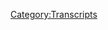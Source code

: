 {{DEFAULTSORT:
    #_TRANSCRIPT_0734:October 9, 2022
}}{{Transcript
    | title         = [[734: October 9, 2022]]
    | caption       = [https://knowledgefight.libsyn.com/734-october-9-2022 Listen to this episode on Libsyn]
    | episodeNumber = [[734: October 9, 2022|734]]
    | length        = 01:28:38
}}

{{MessageBox
    | header     = Warning: Bot Generated Content
    | text       = This transcript was automatically generated by transcription software and likely contains many mistakes and misattributions. Please check the audio for definitive quotes, attribution, and context.
    | image      = N3yvass4myg91.webp
    | imagewidth = 50px
    | id         = warning
}}

{{TranscriptBlock
    | name      = Alex Jones
    | timestamp = 00:00:04.000
    | text      = Red Alert. Red alert. Red alert. Red alert. Red alert. Not not not not not not Knowledge Fight. Dan and Jordan. I am sweating. Knowledge fight dot com. It's time to pray. I have great respect for Knowledge Fight. Knowledge Fight. I'm sick of them posing as if they're the good guys saying we are the bad guys. Knowledge Fight. Dan and Jordan. Knowledge Fight. Need money. Andy in Kansas Andy in Andy Stop it Andy in Kan Andy in Kansas. Andy it's time to pray Andy in Kansas, you're on the air. Thanks for holding. Hello Alex I'm a first time caller I'm a huge fan. I love your work. Knowledge Fight. Knowledge Fight dot com. I love you.
}}

{{TranscriptBlock
    | name      = Dan
    | timestamp = 00:00:58.000
    | text      = Hey, everybody welcome back to Knowledge Fight. I'm Dan.
}}

{{TranscriptBlock
    | name      = Jordan
    | timestamp = 00:01:02.000
    | text      = I'm Jordan
}}

{{TranscriptBlock
    | name      = Dan
    | timestamp = 00:01:02.000
    | text      = We're a couple dudes like to sit around worship at the altar of Celine and talk a little bit about Alex Jones
}}

{{TranscriptBlock
    | name      = Jordan
    | timestamp = 00:01:07.000
    | text      = Oh, Indeed, we are Dan.
}}

{{TranscriptBlock
    | name      = Dan
    | timestamp = 00:01:10.000
    | text      = Jordan.
}}

{{TranscriptBlock
    | name      = Jordan
    | timestamp = 00:01:10.000
    | text      = Dan
}}

{{TranscriptBlock
    | name      = Dan
    | timestamp = 00:01:11.000
    | text      = JorDan.
}}

{{TranscriptBlock
    | name      = Jordan
    | timestamp = 00:01:11.000
    | text      = Quick question for you.
}}

{{TranscriptBlock
    | name      = Jordan
    | timestamp = 00:01:12.000
    | text      = What's up
}}

{{TranscriptBlock
    | name      = Jordan
    | timestamp = 00:01:13.000
    | text      = What's your bright spot today buddy?
}}

{{TranscriptBlock
    | name      = Dan
    | timestamp = 00:01:14.000
    | text      = My bright spot today Jordan is I took a little walk down to the mailbox to drop off some buttons that will be making their way all around this great world of ours. And I'm walking back walking back to my house. I see a corner store. Right I'm gonna go wander in there see if I can find a good snack.
}}

{{TranscriptBlock
    | name      = Jordan
    | timestamp = 00:01:32.000
    | text      = What where was it?
}}

{{TranscriptBlock
    | name      = Dan
    | timestamp = 00:01:34.000
    | text      = Hmm? On the corner.
}}

{{TranscriptBlock
    | name      = Jordan
    | timestamp = 00:01:34.000
    | text      = Oh okay
}}

{{TranscriptBlock
    | name      = Dan
    | timestamp = 00:01:35.000
    | text      = Right on the corner.
}}

{{TranscriptBlock
    | name      = Jordan
    | timestamp = 00:01:36.000
    | text      = Good news.
}}

{{TranscriptBlock
    | name      = Dan
    | timestamp = 00:01:36.000
    | text      = Very easy to find
}}

{{TranscriptBlock
    | name      = Jordan
    | timestamp = 00:01:38.000
    | text      = Excellent.
}}

{{TranscriptBlock
    | name      = Dan
    | timestamp = 00:01:38.000
    | text      = Fits its name
}}

{{TranscriptBlock
    | name      = Jordan
    | timestamp = 00:01:39.000
    | text      = important for a corner store.
}}

{{TranscriptBlock
    | name      = Dan
    | timestamp = 00:01:41.000
    | text      = Yes. So I go in looking for a snack. I love novelty. I love things that, I'm drawn to things that I haven't seen before of course, so I bought like this apple energy drink that I still haven't tried yet. But
}}

{{TranscriptBlock
    | name      = Jordan
    | timestamp = 00:01:55.000
    | text      = wise, does it fear, does it make you fear?
}}

{{TranscriptBlock
    | name      = Jordan
    | timestamp = 00:01:59.000
    | text      = What? I'm missing something
}}

{{TranscriptBlock
    | name      = Jordan
    | timestamp = 00:02:01.000
    | text      = it seems fearful.
}}

{{TranscriptBlock
    | name      = Dan
    | timestamp = 00:02:02.000
    | text      = Are you, I didn't know if there was a reference to something or if you're just asking me
}}

{{TranscriptBlock
    | name      = Jordan
    | timestamp = 00:02:06.000
    | text      = asking you if you're afraid of it
}}

{{TranscriptBlock
    | name      = Jordan
    | timestamp = 00:02:07.000
    | text      = I'm not afraid of it. Okay,
}}

{{TranscriptBlock
    | name      = Dan
    | timestamp = 00:02:08.000
    | text      = I'm just I maybe need a specific mood for it. Actually, I'm not feared I'm not I'm not scared. I'm worried that it's gonna suck a little bit. But I also got this is my bright spot these Arizona, Arnold Palmer half and half fruit snacks
}}

{{TranscriptBlock
    | name      = Jordan
    | timestamp = 00:02:27.000
    | text      = those wound up being your brightspot
}}

{{TranscriptBlock
    | name      = Dan
    | timestamp = 00:02:29.000
    | text      = Well, here I want you to try one I'll explain why it's my brightspot
}}

{{TranscriptBlock
    | name      = Jordan
    | timestamp = 00:02:33.000
    | text      = All right, I need to
}}

{{TranscriptBlock
    | name      = Dan
    | timestamp = 00:02:34.000
    | text      = so you, almost people don't listen to who, people who are just listening to this don't know but almost every time we do an episode, you have an Arnold Palmer half and half iced tea. Indeed I do. And so I saw these oh my god Jordan would probably be interested in this. And so I I looked at the packaging and I couldn't tell what the fuck it was. Because this is you know, an Arnold Palmer is half lemonade, half iced tea. And so I'm like, Are these supposed to be ice tea gummy bear or gummy fruit? And I couldn't tell and so I was staring at the front of the package. Yeah, that gives you no indication, no, whatsoever.
}}

{{TranscriptBlock
    | name      = Jordan
    | timestamp = 00:03:10.000
    | text      = I mean, other than you're like, oh, it's an Arnold Palmer. That means that there's ice tea. There's got to be ice tea,
}}

{{TranscriptBlock
    | name      = Dan
    | timestamp = 00:03:16.000
    | text      = but it should say iced tea fruit snack.
}}

{{TranscriptBlock
    | name      = Jordan
    | timestamp = 00:03:18.000
    | text      = It should be. It needs to. It needs to because it shouldn't be like, it's still vague.
}}

{{TranscriptBlock
    | name      = Dan
    | timestamp = 00:03:24.000
    | text      = I thought the idea was nuts. I thought it was nuts. That Arizona was making fruit snacks.
}}

{{TranscriptBlock
    | name      = Jordan
    | timestamp = 00:03:28.000
    | text      = Yeah, that's a good point.
}}

{{TranscriptBlock
    | name      = Dan
    | timestamp = 00:03:29.000
    | text      = So I think that they're fine but not great, but the brightspot is the confusion. Yes, that moment of staring at the package and being like, is this half iced tea half fruit flavored fruit snack?
}}

{{TranscriptBlock
    | name      = Jordan
    | timestamp = 00:03:43.000
    | text      = That is what you are getting novelty for. That's what you're about. You're about the mystery.
}}

{{TranscriptBlock
    | name      = Dan
    | timestamp = 00:03:48.000
    | text      = It's been a long time since I've stared at a package read everything on it and been like I know this has to be half iced tea but it can't be
}}

{{TranscriptBlock
    | name      = Jordan
    | timestamp = 00:04:01.000
    | text      = and yet, how can it be?
}}

{{TranscriptBlock
    | name      = Dan
    | timestamp = 00:04:04.000
    | text      = I'm baffled I impressed the, I'm impressed with the hustle,  respect the game of course. But the product itself isn't that great.
}}

{{TranscriptBlock
    | name      = Jordan
    | timestamp = 00:04:12.000
    | text      = Having tasted them. iced tea. It's in there.
}}

{{TranscriptBlock
    | name      = Dan
    | timestamp = 00:04:15.000
    | text      = It's not it's not like a strong iced tea.
}}

{{TranscriptBlock
    | name      = Jordan
    | timestamp = 00:04:18.000
    | text      = But you know it's there they went they went hard on the fruit as was wise.
}}

{{TranscriptBlock
    | name      = Dan
    | timestamp = 00:04:22.000
    | text      = I think some tea flavors are like, maybe underrated in some other settings. And I think you know, this done better could be better.
}}

{{TranscriptBlock
    | name      = Jordan
    | timestamp = 00:04:31.000
    | text      = I enjoyed them. I enjoyed the one that I ate. I'm surprised.
}}

{{TranscriptBlock
    | name      = Dan
    | timestamp = 00:04:35.000
    | text      = So what's your bright spot?
}}

{{TranscriptBlock
    | name      = Jordan
    | timestamp = 00:04:36.000
    | text      = Oh, my bright spot. Dan. You know, I haven't talked too much about the old baseball this summer because the Cubs are, I'm actively trying to avoid them. The ownership in Chicago, etc. Oh, no. Oh, you know the whole thing here about it. Um, so, but this has been you know how last year I was like, oh Shohei Otani put together the greatest season of Baseball ever put together? I heard he got better this year. What he got better?
}}

{{TranscriptBlock
    | name      = Dan
    | timestamp = 00:05:03.000
    | text      = Well, I mean, he's coming into his own. Exactly.  He's a baby
}}

{{TranscriptBlock
    | name      = Jordan
    | timestamp = 00:05:07.000
    | text      = Exactly. He got better this year. I'm scared of what he's going to do next year. I think he's going to kill a man with his greatness. Oh, he'll just begin to glow. I mean, his hair is gonna go out. Yeah, obviously that's what's gonna happen. That means that freeze is  right around the corner
}}

{{TranscriptBlock
    | name      = Dan
    | timestamp = 00:05:24.000
    | text      = What if we end up in a situation where it's just he's the whole team, right?
}}

{{TranscriptBlock
    | name      = Jordan
    | timestamp = 00:05:30.000
    | text      = Could be, I do, throws a pitch and then runs the field. I genuinely believe that the ultimate baseball challenge now is cloning Shohei Otani eight more times, and having him eight nine hims play against the best that the rest of the world has to offer. At every position.
}}

{{TranscriptBlock
    | name      = Dan
    | timestamp = 00:05:47.000
    | text      = You could have a one person baseball team because one side just has to hit Yep. So there you go. Yep. And then the other side. Well, I guess you need a catcher. But if you're a good enough pitcher, you don't need that outfield. Oh, no, no, no need people on the base.
}}

{{TranscriptBlock
    | name      = Jordan
    | timestamp = 00:06:00.000
    | text      = So that's the legend of satchel page he used to while he was pitching in, in the leagues, you know, he used to be like, Hey, I got the next three. And he'd send the entire outfield and the team behind him off the field and then he would pitch by himself. I did not know that. And he would strike them out three in a row, buddy. Wow. Yeah, what what? You've got to really be confident. Single to home run. Real, real dumb. Because you're gonna because even if it's like a bunt, you're gonna have to go run for it. And then you have to tag him. So it's gonna be a home run. Yeah, you got to strike about Yeah, that's brutal.
}}

{{TranscriptBlock
    | name      = Dan
    | timestamp = 00:06:37.000
    | text      = That's an interesting question. Okay. So if someone bunted. Yeah, and you run to get it, and you're chasing them, you have to chase them. But do you have to chase them by the path of the bases?
}}

{{TranscriptBlock
    | name      = Jordan
    | timestamp = 00:06:47.000
    | text      = No, you do not have to be in the base, Yes, you can cut across,
}}

{{TranscriptBlock
    | name      = Dan
    | timestamp = 00:06:50.000
    | text      = there's a chance that's not a homerun,
}}

{{TranscriptBlock
    | name      = Jordan
    | timestamp = 00:06:51.000
    | text      = that it's possible. It's possible. But you know, the pitchers aren't notorious for being the best at chasing people down. And tagging them
}}

{{TranscriptBlock
    | name      = Dan
    | timestamp = 00:06:58.000
    | text      = that's true. Yeah, I do. Imagine a fun scenario where you know, because like when there's like, someone has the ball and they're trying to tag someone run back to the base. Yes, yeah. In a pickle. Yes. I imagine that. But like the runner would be able to go all the way back to first.
}}

{{TranscriptBlock
    | name      = Jordan
    | timestamp = 00:07:16.000
    | text      = Yeah, that would be one way to do it. I imagine. I think I would prefer if this was more modern day. And it was a bad pitcher that everybody knew was bad and he somehow
}}

{{TranscriptBlock
    | name      = Dan
    | timestamp = 00:07:27.000
    | text      = Scott Spiezio
}}

{{TranscriptBlock
    | name      = Jordan
    | timestamp = 00:07:28.000
    | text      = somehow convinced the outfield and infield to get off the field. Like a five ERA. He's like, Hey, listen, guys. I got this one.
}}

{{TranscriptBlock
    | name      = Dan
    | timestamp = 00:07:38.000
    | text      = It'd be awesome. Oh, that'd be great. And then I'm the batter. Yeah, I hit a home run. crab walk around the bases.
}}

{{TranscriptBlock
    | name      = Jordan
    | timestamp = 00:07:45.000
    | text      = There's no way to stop you.
}}

{{TranscriptBlock
    | name      = Dan
    | timestamp = 00:07:47.000
    | text      = So Jordan, today we have an episode to go over. Excellent. We're gonna be talking about October 9 2022. That would be a Sunday episode. Some shit goes down. And there's some angles on this stuff that I want to talk about
}}

{{TranscriptBlock
    | name      = Jordan
    | timestamp = 00:08:03.000
    | text      = Is the entire thing just him playing music and kind of mugging to the camera.
}}

{{TranscriptBlock
    | name      = Dan
    | timestamp = 00:08:08.000
    | text      = I wish, man. The you know what, that to me was a bit refreshing in some ways, it was, because it does harken back to like, 2008 times. Yeah, when he'd just like rock out to songs. There was more of a freedom. And so you know, I I've been thinking about this a little bit. One of the things that I hate about Alex's present day stuff is he is such like, a he chases attention so much. Yeah. Like, I think social media fucked him up. Yeah, I think that like,
}}

{{TranscriptBlock
    | name      = Jordan
    | timestamp = 00:08:40.000
    | text      = I mean, that's not, that's not unusual. I think social media fucked all of us up. Honestly,
}}

{{TranscriptBlock
    | name      = Dan
    | timestamp = 00:08:45.000
    | text      = that's true. But he's he's also got like an attention model that or a business model? That's so based around totally capturing attention. Absolutely. I just I feel like it wouldn't have, he wouldn't behave the same way in previous eras of his career, like his information would be just as bad but he wouldn't be so annoyingly chasing down like X, Y or Z meme that he wants to try and like seem like just try and get a little bit of attention. Yeah, it's just it's, I hate to say that it's beneath him because it's not.
}}

{{TranscriptBlock
    | name      = Jordan
    | timestamp = 00:09:18.000
    | text      = No, here's what I'll say. Here's what I'll say. Part of the reason that he can get away with saying that or he could get away with saying he was above the left right paradigm was not necessarily his political beliefs. It was also the complete lack of care that he gave toward like all of a sudden he just made a listen. Turn this track up, you know, like, yeah, you're above the left right paradigm. You're just having a good time singing along to a song right now. Right.
}}

{{TranscriptBlock
    | name      = Dan
    | timestamp = 00:09:41.000
    | text      = And the guests that he would have kind of gave that appearance too because they weren't like meme people, totally, and Carpe Donktum, it'd be like boring ass people like G Edward Griffin. Yep. Or like Jim Tucker. Like these boring ass old dudes.
}}

{{TranscriptBlock
    | name      = Jordan
    | timestamp = 00:09:56.000
    | text      = He gave the feeling if you're at a negotiating table with Alex about whether or not to listen to his show, back then he would have been able to walk away from the table. You know, he would have been like, Fuck you don't listen to my show, but now he's kind of got that like, okay, you don't like it now but how about this? Oh, try this
}}

{{TranscriptBlock
    | name      = Dan
    | timestamp = 00:10:13.000
    | text      = Have I introduced you to my friend Laura Loomer.
}}

{{TranscriptBlock
    | name      = Jordan
    | timestamp = 00:10:15.000
    | text      = Totally Yes. Yeah. All right, gotta be able to walk away from the table.
}}

{{TranscriptBlock
    | name      = Dan
    | timestamp = 00:10:20.000
    | text      = A little sad. Yep. Anyway, we'll get down to business on today's episode. But first, Jordan, let's say hello to some new wonks. Oh, that's a great idea. So first, I joined to help Dan cover the cost of mailing pins and to tell Jordan he does a great job too thank you so much. You're now a policy wonk.
}}

{{TranscriptBlock
    | name      = Alex Jones
    | timestamp = 00:10:33.000
    | text      = I'm a policy wonk.
}}

{{TranscriptBlock
    | name      = Jordan
    | timestamp = 00:10:34.000
    | text      = Thank you very much
}}

{{TranscriptBlock
    | name      = Dan
    | timestamp = 00:10:34.000
    | text      = Pins buttons badges so many words, you're going for it, next DJ nose blow. Thank you so much you are now a policy wonk.
}}

{{TranscriptBlock
    | name      = Alex Jones
    | timestamp = 00:10:34.000
    | text      = I'm a policy wonk.
}}

{{TranscriptBlock
    | name      = Dan
    | timestamp = 00:10:37.000
    | text      = Thank you very much, fewer words.
}}

{{TranscriptBlock
    | name      = Dan
    | timestamp = 00:10:37.000
    | text      = That might be a cocaine thing that well, next, Gary Poupon, thank you so much you are now a policy wonk
}}

{{TranscriptBlock
    | name      = Alex Jones
    | timestamp = 00:10:41.000
    | text      = I'm a policy wonk.
}}

{{TranscriptBlock
    | name      = Jordan
    | timestamp = 00:10:42.000
    | text      = Thank you very much.
}}

{{TranscriptBlock
    | name      = Dan
    | timestamp = 00:10:44.000
    | text      = My grandpa pretended that he came up with the Grey Poupon joke,
}}

{{TranscriptBlock
    | name      = Jordan
    | timestamp = 00:10:55.000
    | text      = he was one of those guys who just kind of made a weird lieout of no, just like, oh,
}}

{{TranscriptBlock
    | name      = Dan
    | timestamp = 00:11:00.000
    | text      = it took a while for me to realize nah.
}}

{{TranscriptBlock
    | name      = Jordan
    | timestamp = 00:11:03.000
    | text      = That's hard to believe.
}}

{{TranscriptBlock
    | name      = Dan
    | timestamp = 00:11:05.000
    | text      = Next, me from the future. How'd that trial go? Thank you so much. You're now a policy wonk.
}}

{{TranscriptBlock
    | name      = Alex Jones
    | timestamp = 00:11:09.000
    | text      = I'm a policy wonk.
}}

{{TranscriptBlock
    | name      = Jordan
    | timestamp = 00:11:10.000
    | text      = Thank you very much.
}}

{{TranscriptBlock
    | name      = Dan
    | timestamp = 00:11:12.000
    | text      = Andhey, Brian, demons. Thank you so much for now policy wonk.
}}

{{TranscriptBlock
    | name      = Alex Jones
    | timestamp = 00:11:15.000
    | text      = I'm a policy wonk.
}}

{{TranscriptBlock
    | name      = Jordan
    | timestamp = 00:11:16.000
    | text      = Thank you very much.
}}

{{TranscriptBlock
    | name      = Dan
    | timestamp = 00:11:17.000
    | text      = Got a couple technocrats in the mix. Jordan. So first, Dan's irrepressible guttural internal screams of bullshit while Alex was on the witness stand. Thank you very much. You're now a technocrat. Clearly they were repressible, though. Well, man, we didn't test them to the extreme because we did leave the courtroom the second day.
}}

{{TranscriptBlock
    | name      = Jordan
    | timestamp = 00:11:35.000
    | text      = Well, the problem is, I think we would need to get in a laboratory setting to do that where we can remove the you know,
}}

{{TranscriptBlock
    | name      = Dan
    | timestamp = 00:11:41.000
    | text      = the confounding variables. Like the Texas heat.
}}

{{TranscriptBlock
    | name      = Jordan
    | timestamp = 00:11:44.000
    | text      = Yeah. Totally. All of the things that could have gone wrong. Yes.
}}

{{TranscriptBlock
    | name      = Dan
    | timestamp = 00:11:47.000
    | text      = And I'm not a bot, I'm an asshole. Thank you so much. You're now a technocrat.
}}

{{TranscriptBlock
    | name      = Alex Jones
    | timestamp = 00:11:51.000
    | text      = I'm a policy wonk. 4 stars, go home to your mother and tell her you're brilliant. Someone. Someone. Sodomite sent me a bucket of poop. Daddy shark. Jar Jar Binks has a Caribbean black accent. He's a loser. Little little titty baby. I don't want to hate black people. I renounce Jesus Christ.
}}

{{TranscriptBlock
    | name      = Dan
    | timestamp = 00:12:11.000
    | text      = Thank you so much. Yes. Thank you. Now, Jordan, Sunday episode. Sunday is for Sunday is the fun day.
}}

{{TranscriptBlock
    | name      = Jordan
    | timestamp = 00:12:19.000
    | text      = Sure, you know, soft launch day?
}}

{{TranscriptBlock
    | name      = Dan
    | timestamp = 00:12:21.000
    | text      = Well, that is definitely a way that Alex has used some of this in the past. And to like, try and feel some stuff out, you know, whether it's sort of giving a dress rehearsal to narrative,
}}

{{TranscriptBlock
    | name      = Jordan
    | timestamp = 00:12:34.000
    | text      = almost a focus group also, you know, like
}}

{{TranscriptBlock
    | name      = Dan
    | timestamp = 00:12:37.000
    | text      = But it's a focus group of one.
}}

{{TranscriptBlock
    | name      = Jordan
    | timestamp = 00:12:38.000
    | text      = Yeah, well, that's a good point
}}

{{TranscriptBlock
    | name      = Dan
    | timestamp = 00:12:40.000
    | text      = How does this feel coming out of my mouth.
}}

{{TranscriptBlock
    | name      = Jordan
    | timestamp = 00:12:41.000
    | text      = That's a good point.
}}

{{TranscriptBlock
    | name      = Dan
    | timestamp = 00:12:43.000
    | text      = Am I ashamed to have said this?
}}

{{TranscriptBlock
    | name      = Jordan
    | timestamp = 00:12:46.000
    | text      = How much am I ashamed?
}}

{{TranscriptBlock
    | name      = Dan
    | timestamp = 00:12:47.000
    | text      = Does this feel profitable?
}}

{{TranscriptBlock
    | name      = Jordan
    | timestamp = 00:12:49.000
    | text      = What is the threshold?
}}

{{TranscriptBlock
    | name      = Dan
    | timestamp = 00:12:50.000
    | text      = So we got Alex teasing some information that he has based on deep Intel? Okay.
}}

{{TranscriptBlock
    | name      = Alex Jones
    | timestamp = 00:12:56.000
    | text      = I talked to a lot of people, Friday, Saturday, and then today in different levels of government and corporations, and I called them to ask them what Intel they had on the economy. And they all gave me similar answers.
}}

{{TranscriptBlock
    | name      = Jordan
    | timestamp = 00:13:14.000
    | text      = Bad
}}

{{TranscriptBlock
    | name      = Alex Jones
    | timestamp = 00:13:15.000
    | text      = and I do have some big breaking news that I'm gonna be laying out here today. But but here's just one of the pieces. Well, I'm gonna get to it later,this stuff. What? And I don't want to announce these major layoffs that are about to happen across the US in the next two weeks to scare people but but I am doing it so you know that our sources are real. What? But massive layoffs at some of the biggest corporations here in the United States.
}}

{{TranscriptBlock
    | name      = Dan
    | timestamp = 00:13:49.000
    | text      = What a way to find out your fired.
}}

{{TranscriptBlock
    | name      = Jordan
    | timestamp = 00:13:51.000
    | text      = Yeah. That'd be interesting. You're just you're just working at Goldman Sachs. You got your computer up, listen to the little AJ and then you go oh, no,
}}

{{TranscriptBlock
    | name      = Dan
    | timestamp = 00:14:01.000
    | text      = it'd be great if your boss like called you into their office and they're
}}

{{TranscriptBlock
    | name      = Jordan
    | timestamp = 00:14:05.000
    | text      = Hey, listen to this report. You know, just listen to this. Keep an eye out.
}}

{{TranscriptBlock
    | name      = Dan
    | timestamp = 00:14:09.000
    | text      = See if you can get the underlying message.
}}

{{TranscriptBlock
    | name      = Jordan
    | timestamp = 00:14:12.000
    | text      = Here's why. Here's what I want you to know, that he's gonna be proven right, to you at least
}}

{{TranscriptBlock
    | name      = Dan
    | timestamp = 00:14:18.000
    | text      = Sample size of one. Yeah, so Alex has this deep intel that there's massive layoffs coming at unspecified companies later this year. And I gotta say, it's gonna be a bloodbath. Oh, no.
}}

{{TranscriptBlock
    | name      = Alex Jones
    | timestamp = 00:14:31.000
    | text      = And I'll get to that next hour. Because even though it's important to break this stuff, it feels dirty to let people know what's about to happen in their companies even though I'm not these companies, even though I'm not the one doing it. But a man's got to do what a man's got to do. And I will do what I got to do. What, but it's it's big, and it's bad. Now, the layoffs start in two weeks. They're gonna get really bad right after the midterm so as a as a Christmas present in late November to kill the Christmas shopping season, they're going to have just a bloodbath of the stock market. That's what the currently is the plan.
}}

{{TranscriptBlock
    | name      = Dan
    | timestamp = 00:15:12.000
    | text      = Oh, so probably won't happen and then you'll say the plan changed. Yeah, they change the plan. Okay. Just so we're clear, this is strategic flexibility or something
}}

{{TranscriptBlock
    | name      = Jordan
    | timestamp = 00:15:20.000
    | text      = Absolutely. They've got multiple plans that they could audible to at any given point in time.
}}

{{TranscriptBlock
    | name      = Dan
    | timestamp = 00:15:25.000
    | text      = The layoffs start in two weeks, sounds like an internal issue for Alex.
}}

{{TranscriptBlock
    | name      = Jordan
    | timestamp = 00:15:29.000
    | text      = Does feel that he is giving his employees two week notice. Yeah, that is very nice of you. It's not often your employer gives you two weeks notice.
}}

{{TranscriptBlock
    | name      = Dan
    | timestamp = 00:15:37.000
    | text      = Yeah, if I was sitting behind the board, I'd be like, Oh,
}}

{{TranscriptBlock
    | name      = Jordan
    | timestamp = 00:15:42.000
    | text      = holding the boom mic, going aww this isn't gonna be a good day
}}

{{TranscriptBlock
    | name      = Dan
    | timestamp = 00:15:45.000
    | text      = Alex is, out of nowhere, spinning a bizarre, vague conspiracy about jobs disappearing in two weeks. I might see some writing on the wall.
}}

{{TranscriptBlock
    | name      = Jordan
    | timestamp = 00:15:56.000
    | text      = I don't know. I don't know. We'll see. In six months, I might be replaced with a little button pusher the, would be like, Jordan's angry, ahh!.
}}

{{TranscriptBlock
    | name      = Dan
    | timestamp = 00:16:04.000
    | text      = No one would be able to tell if that hadn't happened already.
}}

{{TranscriptBlock
    | name      = Jordan
    | timestamp = 00:16:06.000
    | text      = It would be hard. It would be hard.
}}

{{TranscriptBlock
    | name      = Dan
    | timestamp = 00:16:09.000
    | text      = You're just AI
}}

{{TranscriptBlock
    | name      = Jordan
    | timestamp = 00:16:11.000
    | text      = That's that's, I'm the only true AI test. I have the, I'm the first AI to really piss off Turing.
}}

{{TranscriptBlock
    | name      = Dan
    | timestamp = 00:16:17.000
    | text      = People don't really understand how much of a homebody I am. I've actually invented
}}

{{TranscriptBlock
    | name      = Jordan
    | timestamp = 00:16:21.000
    | text      = You built me? Oh, I've finally found out you're my Creator. god damn
}}

{{TranscriptBlock
    | name      = Dan
    | timestamp = 00:16:27.000
    | text      = and I can destroy you.
}}

{{TranscriptBlock
    | name      = Jordan
    | timestamp = 00:16:28.000
    | text      = I'm getting Westworlded  as we speak.
}}

{{TranscriptBlock
    | name      = Dan
    | timestamp = 00:16:30.000
    | text      = So Alex gets into sitting around talking about his inspirations a little bit. And boy, this list is a bunch of losers.
}}

{{TranscriptBlock
    | name      = Alex Jones
    | timestamp = 00:16:38.000
    | text      = I've been doing the Sunday live broadcast now for 15 years, four to 6pm and doing the regular syndicated weekday show 11am to 3pm for 24 years, been on air 28 years and boy has what all the old timers told me was coming when I was a little kid. When I was in high school in college, everything they told me turned out to be true. Everything my grandfathers told me, everything my father told me, everything my father's uncle told me, everything my uncle told me, everything that Barry Goldwater said, everything Ron Paul said, everything that Joseph McCarthy said, everything that Robert Welch said, everything G. Everet Griffin said, everything that Ted Gunderson said, everything that Aaron Russo, said everything that Charlotte Iserbyt said, everything that Phyllis Schlafly said. Everything theysaid came true.
}}

{{TranscriptBlock
    | name      = Dan
    | timestamp = 00:17:45.000
    | text      = Nope.
}}

{{TranscriptBlock
    | name      = Jordan
    | timestamp = 00:17:46.000
    | text      = Yeah. Yeah. I mean, that's a list of people who bear little difference from dumpsters. Yeah.
}}

{{TranscriptBlock
    | name      = Dan
    | timestamp = 00:17:56.000
    | text      = Yeah. I mean, just one example on there that's fun is Aaron Russo. Yeah, like everything he said came true. All right. Well, the person that he said was a member of the Rockefeller family was a guy who was pretending to be related to them, just happened to have the same last name, right. So a lot of that I mean, didn't come true. And he was either a participant in a fraud or he was conned by this guy himself.
}}

{{TranscriptBlock
    | name      = Jordan
    | timestamp = 00:18:20.000
    | text      = That's a good point. Most of those people have been in part or completely convicted of fraud. Hmm. You can't, everything you say can come true if you've got a fraud conviction.
}}

{{TranscriptBlock
    | name      = Dan
    | timestamp = 00:18:33.000
    | text      = Ted Gunderson deeply involved in the Satanic Panic of the 80s.
}}

{{TranscriptBlock
    | name      = Jordan
    | timestamp = 00:18:37.000
    | text      = Yeah, absolutely. Garbage people.
}}

{{TranscriptBlock
    | name      = Dan
    | timestamp = 00:18:40.000
    | text      = Oh, John Birch Society, cold war dead Enders
}}

{{TranscriptBlock
    | name      = Jordan
    | timestamp = 00:18:44.000
    | text      = really gonna go out on a limb and say this McCarthy character who? Not a good guy? No, not a good guy. Wow. There's a lot of disagreement
}}

{{TranscriptBlock
    | name      = Dan
    | timestamp = 00:18:51.000
    | text      = Look, man, the media will tell you that he's not a good guy. Yeah. They're taken him out of context. Yeah, that's fair. So anyway, because of all these people, like influencing Alex, when he was younger, he knew all this was coming.
}}

{{TranscriptBlock
    | name      = Alex Jones
    | timestamp = 00:19:05.000
    | text      = They even got it down to the timeframe and what years it would happen. You know why? Because they had worked at the highest levels of corporations and government. And they had people try to bring them into it to be part of it. Including some people in my family who were patriots and said no. And they took the big, powerful, high paying jobs they had and they went back to being farmers and auto mechanics and running convenience stores. Rather than be part of the evil. And they had their souls and have their souls. When I learned about this as a child, and then learned it was true as I grew up and saw it happening in the world. It was very adventurous, it was exciting to be battling with a world order. You can see them trying to launch their programs. You can see the embryonic levels of what they built, but now we're facing the full grown New World Order. It's not in It's not in beta anymore. It's in full blown attack mode. So we're not going to have to wait for it anymore. Everybody's going to have to either find God or find the devil. Because you're going to find one or the other because that's what's going on here.
}}

{{TranscriptBlock
    | name      = Dan
    | timestamp = 00:20:17.000
    | text      = You got to find somebody,
}}

{{TranscriptBlock
    | name      = Jordan
    | timestamp = 00:20:18.000
    | text      = Man I don't want to find one or the other.
}}

{{TranscriptBlock
    | name      = Dan
    | timestamp = 00:20:20.000
    | text      = No, no, I, I'm gonna sit this one out.
}}

{{TranscriptBlock
    | name      = Jordan
    | timestamp = 00:20:23.000
    | text      = Yeah, it seems like their gig, man. I don't have anything to do with this. Yeah, I didn't start anything.
}}

{{TranscriptBlock
    | name      = Dan
    | timestamp = 00:20:30.000
    | text      = So I think that's a really revealing clip. And I fully believe Alex's telling of his younger years. Yeah. When he was a kid and his weirdo John Birch Society family members told him that they were involved in fighting a giant worldwide communist conspiracy that was being led by the devil. I thought that was pretty exciting for him. Your imagination and ability to immerse yourself in fantasies is very strong as a child, and it can be really fun to create elaborate games to try and escape the simplicity or boringness, or shortcomings of your real life. Every kid has played superhero at some point, right? Like I even had a cape when I was a kid. That's how that's how escapist I was. Yeah.
}}

{{TranscriptBlock
    | name      = Jordan
    | timestamp = 00:21:07.000
    | text      = Now Now I'm imagining a John Birch Society Bill Watterson.
}}

{{TranscriptBlock
    | name      = Dan
    | timestamp = 00:21:11.000
    | text      = I'm not. So that, the issue here is that Alex is still doing this. He's a 48 year old man and he's never really gotten past that point of experiencing life like a child casting himself as the crusading hero saving the world from evil. When you realize that Alex was just a kid roleplaying, fighting evil globalists, and now he's an adult role playing fighting evil globalist, it's pretty easy to see that he's basically still that same child. Let me put this in this way. Replace the evil globalists with pirates. And this dynamic becomes a little clearer about what Alex's maturity level is
}}

{{TranscriptBlock
    | name      = Jordan
    | timestamp = 00:21:49.000
    | text      = something very similar to that. Yeah. Yeah. I mean, it is it is. What Uh, okay, so John Birch Society, Calvin. Oh, no.
}}

{{TranscriptBlock
    | name      = Dan
    | timestamp = 00:22:01.000
    | text      = All right, give it to me. Give me the elevator.
}}

{{TranscriptBlock
    | name      = Jordan
    | timestamp = 00:22:04.000
    | text      = Okay, so remember, like Calvin Ball should be called Schlafly ball. All right, all right. And you hit women in the stomach with the ball. But you can only, you can't hit the same woman twice. That's the only rule of Schlafly ball. Okay, you can Oh my god. And then John Birch Society is bad.
}}

{{TranscriptBlock
    | name      = Dan
    | timestamp = 00:22:26.000
    | text      = Dad thinks that everybody's out to get him.
}}

{{TranscriptBlock
    | name      = Jordan
    | timestamp = 00:22:29.000
    | text      = Yeah, but he still rides his bike a lot. That one is still fine.
}}

{{TranscriptBlock
    | name      = Dan
    | timestamp = 00:22:32.000
    | text      = And Hobbes is super into the free market
}}

{{TranscriptBlock
    | name      = Jordan
    | timestamp = 00:22:36.000
    | text      = is what would it be? Hobbes is the, I suppose physical manifestation of Hitler.
}}

{{TranscriptBlock
    | name      = Dan
    | timestamp = 00:22:42.000
    | text      = Okay. Yeah. Or like, won't stop talking about the Second Amendment and nullification of state laws.
}}

{{TranscriptBlock
    | name      = Jordan
    | timestamp = 00:22:51.000
    | text      = I built the Transmogrifier. Oh, did you ,with my tax dollars, please? Yeah. Dammit.
}}

{{TranscriptBlock
    | name      = Dan
    | timestamp = 00:22:56.000
    | text      = Hobbs doesn't doesn't want the wagon to be on any roads. Anyway, yes. There's some good news. Yeah, a lot of bad news so far. But there's some good news.
}}

{{TranscriptBlock
    | name      = Alex Jones
    | timestamp = 00:23:06.000
    | text      = Let me tell you what's coming up now. Because the backdrop of that terrible news and the terrible military news and the war news is some really good news. I've got three stacks that I want to cover with the good news. And they're all really splendid. And it shows that people are waking up and takeing action. And it shows Newtonian physics is again being proven accurate for every action, there's an opposite and equal reaction, or opposite and equal reaction. So let me start getting into the good news first. Pay Pal came out on Friday in their terms of service officially. And said if we don't like what you say or what you believe we will fine you $2,500 per infraction. There was a gigantic backlash and they revoked it and said, We're sorry. We're not going to do it. You mean for now? They've gotten away with so much for so long. I told you next is debanking. Next is a universal basic income and the social credit score and total control, when they snap their fingers and say jump. You say yes sir master how high.
}}

{{TranscriptBlock
    | name      = Dan
    | timestamp = 00:24:10.000
    | text      = So there was a bit of a misunderstanding about Pay Pal that's now being misreported by Alex to claim a non existent victory.. Here's the condensed version of what's going on here. Pay Pal has certain rules about what their service cannot be used for. For instance, you can't use it to pay assassins or sell drugs. In a version of their acceptable use policy they included on their list of prohibited uses things that quote are fraudulent, promote misinformation or are harmful. This language was subsequently removed from the policy statement, which I guess Alex is taking credit for. great. They never were going to find you $2,500 for spreading misinformation. This is a misreporting of their policy that relates to PayPal's ability to charge you $2,500 If you're sued for doing any of the prohibited activities, when using their service. right, This is essentially a flat rate per violation that they assess to protect themselves and recoup expenses that may come from you using PayPal to do things that they explicitly say you can't. Sure, sure. Anyway, the story is more useful to Alex the way he tells it. But ironically, that's Alex spreading misinformation, which luckily won't get him fined by PayPal and wouldn't have before either, because this is a full of shit narrative.
}}

{{TranscriptBlock
    | name      = Jordan
    | timestamp = 00:25:20.000
    | text      = So what why did I hear so much about it? Or like, Why did I see so much about it? Did everybody freak out about it?
}}

{{TranscriptBlock
    | name      = Dan
    | timestamp = 00:25:27.000
    | text      = Yeah, there was some there was some back. There's considerable backlash. Right, on, folks. And, you know, I think it probably does come down to the fact that PayPal did remove that language from their Acceptable Use Agreement. I think that that probably facilitated a larger news cycle. Right. Right. Because then it kind of implies that they were guilty about Sure. Sure. Sure. Sure. And I don't know. I mean, I said it was a mistake that that was in there, which I'm not sure I fully buy but either way. The reality of it is, you know, you there is no fine that was going to be assessed for spreading disinformation. Yeah. And look, I mean, it even within the language that was removed, like, the you can't use it for things that are fraudulent, right, that's still true.
}}

{{TranscriptBlock
    | name      = Jordan
    | timestamp = 00:26:17.000
    | text      = Oh, okay. Well, that's good. Right. Yeah.
}}

{{TranscriptBlock
    | name      = Dan
    | timestamp = 00:26:20.000
    | text      = I mean, how could you use PayPal to do frauds? Yeah, that would be bad by their terms of service,
}}

{{TranscriptBlock
    | name      = Jordan
    | timestamp = 00:26:26.000
    | text      = they wouldn't be happy about that. Because then people would be like, Oh, you can use Pay Pal for fraud, and then the government would be like, you shouldn't be able to use Pay Pal for fraud.
}}

{{TranscriptBlock
    | name      = Dan
    | timestamp = 00:26:33.000
    | text      = I would guess if I had to assume, that language was something that they wanted to be in there. But before they published it before, you get to tweak it a little bit because promote misinformation and are harmful are too vague.
}}

{{TranscriptBlock
    | name      = Jordan
    | timestamp = 00:26:49.000
    | text      = That's kind of what I feel like was going on is that they were like, well promote misinformation. Eventually, that comes down to who thinks what's misinformation, and maybe we shouldn't, Yeah, it's real messy to get involved.
}}

{{TranscriptBlock
    | name      = Dan
    | timestamp = 00:27:01.000
    | text      = But at the same time, you wouldn't want to be in a situation where you couldn't kick someone off who was you know, running misinformation empire, was hurting people, didn't want to be associated with
}}

{{TranscriptBlock
    | name      = Jordan
    | timestamp = 00:27:12.000
    | text      = absolutely, no shirt, no shoes, no lies, no service.
}}

{{TranscriptBlock
    | name      = Dan
    | timestamp = 00:27:15.000
    | text      = So yeah, I would assume that the accident was that they just put that out without like, realizing or finishing the job of fleshing out what those things mean. Sure, sure. But either way, Alex's story is full of shit. Yeah, that sounds right. Anyway, time to time to find your will find your spirit.
}}

{{TranscriptBlock
    | name      = Jordan
    | timestamp = 00:27:32.000
    | text      = Where is it?
}}

{{TranscriptBlock
    | name      = Dan
    | timestamp = 00:27:33.000
    | text      = I don't know.
}}

{{TranscriptBlock
    | name      = Alex Jones
    | timestamp = 00:27:33.000
    | text      = Okay, once we find our soul, once we find our will, once we find our spine. Once we find our huevos. Once we find our ovaries if you're a woman, once you find your brain, once you find your will, your survival instinct. This will all turn around real fast. But none of that goes much further. That's why I'm like the edge of a cliff here. We're all being pushed over to like folks, we can turn around. We don't have to do this. And they're behind us trying to scare us to run off the edge of a cliff. All we got to do, say no. And come back for air. It's like, they've hypnotized us, and we're at the bottom of the pool 10 feet under, they're just they've hypnotized us. And we think we can't swim to the surface. Well, when we pass out, we're going to drown. We got time to swim back to the surface. But we just got to decide to come out of the trance and go, Hey, this is a bad idea. I'm gonna swim 10 feet to the surface. Just it's so easy, but you got to do it. It's that easy. But you got to decide. These people are out to get you, people like Well, that's scary couldn't we have predators and really evil people in command. That's one basic criminology and you study and it's very interesting. Most victims of crime, couldn't believe it was happening to them and didn't fight back or didn't even run and complied. And corporations teach people comply with crime, comply with robbers. And of course, that just makes it worse and worse and worse. When you don't comply with criminals. They're a scarce commodity, and they live in fear. When we comply. We die.
}}

{{TranscriptBlock
    | name      = Dan
    | timestamp = 00:28:58.000
    | text      = It sure sounds like Alex is saying that if you're the victim of a crime, it's because you didn't fight back enough. Yeah, he is saying that because that's what he believes. Yeah, that's why he thinks society would be perfect and polite if everyone was carrying a gun at all times, because to him you can't be a victim if you're armed, which is also bullshit, right? This is a disgusting mentality that Alex is espousing, masquerading as a message of empowerment. Also to touch on that point that he makes about corporations teaching you to comply with criminals like robbers, that's really important and good advice. I've worked at a couple of gas stations in my life and I was even robbed at gunpoint once at one of them. If you work in a setting like this, you will have your bosses tell you that if someone wants to rob you, go along with everything they're saying, unless they want you to leave the store, then it becomes a completely different crime and if you're looking at being kidnapped, you shouldn't comply. We never go to a second location, but in the overwhelming majority of cases the person robbing you doesn't want to hurt you. They just want money which is replaceable and the store is likely insured anyway. There's literally no point in fighting back and risking escalation to situation into one way where people get hurt or even killed. Yeah, the same is true in a lot of stores. Like for instance, I worked at an Office Depot. And they very clearly told us that if the alarm goes off that someone left without paying for something, don't chase them, just let them go, why, There are cameras up. And again, the stolen item is just a stolen item, you don't have to risk your well being over it. In reality, there's an issue here where your employer doesn't want to get sued by your family if you're killed on the job and taking a hit of whatever the robber gets away with from the tail is small potatoes. Yeah, but whatever the motivation, it's very weird that these bosses and corporations seem to care a lot more about your well being than Alex
}}

{{TranscriptBlock
    | name      = Jordan
    | timestamp = 00:30:37.000
    | text      = is. Well, I mean, it's weird to me that people were like, instinctively want to fight back. You know, they want to, shooting people that like the people not It's not I don't
}}

{{TranscriptBlock
    | name      = Dan
    | timestamp = 00:30:47.000
    | text      = I don't know if they do. Alex does. Thinking about the situation.
}}

{{TranscriptBlock
    | name      = Jordan
    | timestamp = 00:30:51.000
    | text      = No, I mean, though, I mean, the people in like the big news stories, who do the thing where they're like heroes saves the, and every time I'm like, all of that, compared to your life is absolute garbage. You risked your life and you ended somebody else's for nothing. You know, like, that kind of makes me feel crazy. That's somebody else's bullshit too, that's not even your garbage?
}}

{{TranscriptBlock
    | name      = Dan
    | timestamp = 00:31:14.000
    | text      = Well, yeah. In terms of like a robber, particularly, it's wild. I think I think there is a difference. And I don't want to unpack this fully. But there is a difference if there is a threat to other people. Oh, for sure. Like if someone's shooting people there. Yeah, that whole thing. I don't trust the average person to negotiate a hostage situation.
}}

{{TranscriptBlock
    | name      = Jordan
    | timestamp = 00:31:35.000
    | text      = I'm a great negotiator. I would never, I would never intervene. I would just talk my way out of that.
}}

{{TranscriptBlock
    | name      = Dan
    | timestamp = 00:31:39.000
    | text      = I don't I didn't program you for that.
}}

{{TranscriptBlock
    | name      = Jordan
    | timestamp = 00:31:43.000
    | text      = But you programmed me to think I could? What a weird programmer.
}}

{{TranscriptBlock
    | name      = Dan
    | timestamp = 00:31:48.000
    | text      = Yeah, I just I think I think that this is dumb, irresponsible and offensive to people who are the survivors of crimes. Yeah, absolutely. Anyway, Alex gets to talking about Trump. Now we know that Alex likes Trump, but also he doesn't like him. But he likes him. But also, there's some problem.
}}

{{TranscriptBlock
    | name      = Jordan
    | timestamp = 00:32:04.000
    | text      = It has been reported in the news that he has gotten off the Trump train at least six times in the past eight years, eight months, something like that. Yeah.
}}

{{TranscriptBlock
    | name      = Dan
    | timestamp = 00:32:12.000
    | text      = Alex has an interesting comparison to make about Trump.
}}

{{TranscriptBlock
    | name      = Alex Jones
    | timestamp = 00:32:15.000
    | text      = I'm not doing a popularity contest with Trump and DeSantis. I love Trump, I know he's for real, the enemy absolutely hates his guts. He did so many great things that in the balance are incredible. But you add the vaccine poison to it, it outweighs at all. I still love the fact is getting good Republicans elected. Love the fact he's battlingthe globalist. It's great. But it's like you don't you love your dad, but you wish he didn't rob banks or, you know, you know, you love your cousin but you wish you know that he wasn't an arsonist. He just can't help it. He burned stuff down sometimes
}}

{{TranscriptBlock
    | name      = Jordan
    | timestamp = 00:32:48.000
    | text      = then don't make him president
}}

{{TranscriptBlock
    | name      = Alex Jones
    | timestamp = 00:32:50.000
    | text      = you want. I mean? Oh, I love my cousin. Yeah. But he likes to burn out barns down. That's just hypothetical example. I think I did have a distant cousin did like to do that. But the point is,
}}

{{TranscriptBlock
    | name      = Dan
    | timestamp = 00:33:01.000
    | text      = it's less of a hypothetical then
}}

{{TranscriptBlock
    | name      = Jordan
    | timestamp = 00:33:03.000
    | text      = Yeah, I suppose it seems like you're going to forgive any and all crimes. Thus proving when Trump said that he could shoot a man on Fifth Avenue. He was 100% correct. In regards to you, at least,
}}

{{TranscriptBlock
    | name      = Dan
    | timestamp = 00:33:13.000
    | text      = I don't know. Maybe I just don't have family values. But I don't think I'd care for my cousin if he was an arsonist. I mean, I certainly wouldn't hang out with him, because I would be pretty afraid that I'd get hooked. hooked into an arson.
}}

{{TranscriptBlock
    | name      = Jordan
    | timestamp = 00:33:24.000
    | text      = I'd be afraid that I would be arsoned.
}}

{{TranscriptBlock
    | name      = Dan
    | timestamp = 00:33:27.000
    | text      = Well, either that or accessory?
}}

{{TranscriptBlock
    | name      = Jordan
    | timestamp = 00:33:30.000
    | text      = Yeah, absolutely. No. Yeah. I mean, at the very least, I wouldn't hang out with him. Too often. Maybe like family gatherings.
}}

{{TranscriptBlock
    | name      = Dan
    | timestamp = 00:33:39.000
    | text      = Oh, let me also say this. Maybe the arson is a sign that they need help. Oh, you saying that you care about your family member? Right. But also accept that they're an arsonist? Right. It leads me to believe that maybe you don't care about them as much as you think you do.
}}

{{TranscriptBlock
    | name      = Jordan
    | timestamp = 00:33:53.000
    | text      = Yeah. No, I care about them because I go to the store. And sometimes he doesn't have the money. So I loaned him the money to buy gasoline. That's caring.
}}

{{TranscriptBlock
    | name      = Dan
    | timestamp = 00:34:01.000
    | text      = Very considerate. Yeah.
}}

{{TranscriptBlock
    | name      = Jordan
    | timestamp = 00:34:03.000
    | text      = I mean, what else is he going to do? Yeah, this is silly. Yeah, it's a bad idea.
}}

{{TranscriptBlock
    | name      = Dan
    | timestamp = 00:34:07.000
    | text      = I like the comparison to Trump though to an arsonist.
}}

{{TranscriptBlock
    | name      = Jordan
    | timestamp = 00:34:10.000
    | text      = Well, I mean, it really does kind of put into relief that they really do know, you know what we used to be like they, do they know he's a monster. How can they not know he's a monster. They know. They know.
}}

{{TranscriptBlock
    | name      = Dan
    | timestamp = 00:34:22.000
    | text      = He's like a dad bank robber. Or a cousin arsonist.
}}

{{TranscriptBlock
    | name      = Jordan
    | timestamp = 00:34:25.000
    | text      = They're like, hey, he steals from everybody and us, but at least he's our father. Yeah.
}}

{{TranscriptBlock
    | name      = Dan
    | timestamp = 00:34:31.000
    | text      = Well, so there's some other good news that Alex has got.
}}

{{TranscriptBlock
    | name      = Alex Jones
    | timestamp = 00:34:35.000
    | text      = Florida Surgeon General Joseph Ladapo. On Friday released the state's analysis of COVID-19 mRNA vaccines, revealing an 84% increased risk of cardiac related death among men 18 to 39. Florida will not be silent on the truth. The diet, the guidance recommends the COVID-19 mRNA vaccines for males 18 to 39 years old, not be given, in a statement The doctor has said that the studying of the safety, the efficacy of any medication, including vaccines to an important component, public health, far less attention has been paid to safety and the concerns of many individuals who've had been dismissed. These are important findings that should be communicated to Floridians. Well, that's to say the least. The Florida Department of Health released the findings of a self control their own study K series, which they use to evaluate the safety of COVID vaccines were studied mortality risk following mRNA COVID-19 vaccinations. So the state itself sign up a bunch of people, didn't tell him what the study was. Had them take the shot because they were wanting it, to see what would happen. That's what he's been doing in the last year since Governor DeSantis brought him in and said he's given full faith in him.
}}

{{TranscriptBlock
    | name      = Dan
    | timestamp = 00:35:49.000
    | text      = Alex is just making up what happened with this study here. Yeah. And the self controlled study thing isn't that they did it themselves. Sure. It's a style of study where you are your own control group. It's a Alex has no idea what he's doing. Yeah. So as, as has become a tradition, we've reached the COVID narrative of the day. Sure, we need a theme song. Yeah, I don't think we do. This unsurprisingly, is bullshit. The Florida Surgeon General did say this. And this is a real press release. But the underlying study itself has some critical flaws with how it's designed, to the point where one begins to question if it was a study seeking a particular conclusion, as opposed to one looking to determine truth. While the data in the study does show an 84% increase in cardiac related deaths in people who got mRNA vaccines, but there's some gigantic red flags that should make you never rely on this study to report that data. The first is that the paper has no authors listed, which is really suspicious. No one's name is on there.
}}

{{TranscriptBlock
    | name      = Jordan
    | timestamp = 00:36:46.000
    | text      = Well, I think they don't have Alan Smithee. Yet, I think here's the problem.
}}

{{TranscriptBlock
    | name      = Dan
    | timestamp = 00:36:51.000
    | text      = Second, the paper has not been published anywhere, nor has it been peer reviewed in any way. Third, and perhaps most troublingly, the paper just used death certificates to define deaths. Thus, deaths with a code of 130 through 152, which covers quote, other forms of heart disease, are included. This section of codes does include cardiac arrest, but the section doesn't cover a number of other heart related outcomes that didn't make sense for them to exclude, that, it skews the data a bit right. Also, someone who has cardiac arrest on their death certificate may have died from something else that led to their heart stopping. It's not precise enough to be helpful in this context at all for what they're trying to assert, right. Fourth, the paper has some issues with who they included and did not include. They claim that they include excluded anyone who has been diagnosed with COVID. But in the limitation section, they say this, quote, this study cannot determine the causative nature of a participants death, we use death certificate data and not medical records. COVID testing status was unknown for those who did not die of or with COVID. This makes things very confusing. They had no knowledge of the testing status of anyone who didn't die of or with COVID. But people who died over with COVID were excluded from the study, which would seem to indicate that they had no idea of any of the people in the study had COVID at any point,
}}

{{TranscriptBlock
    | name      = Jordan
    | timestamp = 00:38:14.000
    | text      = well, it didn't occur to us to ask,
}}

{{TranscriptBlock
    | name      = Dan
    | timestamp = 00:38:17.000
    | text      = that seems like an issue. The limitation section even says this later, quote, it's unclear what the contribution of asymptomatic or undiagnosed COVID 19 infection is to mortality risk, or how this contract contributes to excess mortality.
}}

{{TranscriptBlock
    | name      = Jordan
    | timestamp = 00:38:31.000
    | text      = Man I'm real tired of them always using these papers that are basically like, how about this? Does this sound about right? Yeah. Are you willing to buy this shit?
}}

{{TranscriptBlock
    | name      = Dan
    | timestamp = 00:38:42.000
    | text      = This? I mean, this just it's not solid enough? No, it's not a good foundation for public policy. And beyond that Alex is just making up the methodology as he skims this well, it feels like so did they. Yeah, it's right up his alley. So it gets to be today's COVID bombshell. Perfect. DJ Danarchy. We need a theme song
}}

{{TranscriptBlock
    | name      = Jordan
    | timestamp = 00:38:59.000
    | text      = oh boy, oh no, oh God, I will be replaced by a soundboard.
}}

{{TranscriptBlock
    | name      = Dan
    | timestamp = 00:39:04.000
    | text      = So we got another victory here.
}}

{{TranscriptBlock
    | name      = Alex Jones
    | timestamp = 00:39:06.000
    | text      = When we move to our next big victory. And yes, it's a sad victory. But 99% of people I showed you the statistics two weeks ago again last week, are not taking the new Pfizer and moderna booster shots. 99 Less percent uptake. And all over the place. The fake mandates of California, New York and other places are falling. In Europe, the force injections are failing. They tried to intimidate and bum rush and panic and bully everyone into submission. But it didn't work. Some took it but the victory we've had now is massive. People are really waking up. It's very sad for those that took the poison shots. There are some mitigating factors that a lot of scientists and doctors coming on the next few weeks we'll talk about how you can try to mitigate if you did take the shot. We're not judging anybody that got intimidated into doing it. Bullied and beat over the head into submitting to it. But this is so massive
}}

{{TranscriptBlock
    | name      = Dan
    | timestamp = 00:40:00.000
    | text      = I'm not exactly sure where Alex is getting his 99% number, but it is fair to say that the number of people who've gotten the new booster is pretty low. That could be because Alex's side is winning the war of ideas. Or it could be that the CDC and the government is asleep at the wheel in terms of providing messaging and guidance and the population is burnt out and confused. Or maybe it's a third thing. Yeah, yeah, whatever the case I want to make. Take a second here to point out this new trend in Alex's show, it feels to me like this signals his growing disinterest in COVID conspiracies. He's yelled literally every day about a new piece of information that proves conclusively that he's right about everything. So you can kind of see how he wouldn't have much more territory to cover on that front.
}}

{{TranscriptBlock
    | name      = Jordan
    | timestamp = 00:40:41.000
    | text      = It's hard to think of more to get
}}

{{TranscriptBlock
    | name      = Dan
    | timestamp = 00:40:43.000
    | text      = if you believe the things that he's saying, this story has been covered, and it's pretty much case closed, it's redundant. Yeah. So you need to find a new way to keep moving and eventually everyone's gonna get bored of the COVID narrative of the day. It's stale, repetitive, and you're really preaching to the choir, the audience already thinks the vaccine's a death shot. So proving that over and over again is just monotonous. However, with Alex Lee Moyer's dumb movie, and Glenn Greenwald's glowing review and the mileage that he's been able to get out of things like that Channel Five interview, and his book release, and the attention that he's getting from the trial, I wouldn't be surprised if Alex was seeing some new eyes on his product. And some of these folks probably got vaccinated. If you have a new initiate, and you make them scared of this death vaccine, that's killing millions that they've already taken, and there's no solution, it's gonna be hard to make money off them. Conversely, if you start to come up with cures and solutions to protect yourself, if you've been vaccinated, then you can create this intense fear about the vaccine and then sell people a placebo to alleviate those fears.
}}

{{TranscriptBlock
    | name      = Jordan
    | timestamp = 00:41:43.000
    | text      = That's the trick.
}}

{{TranscriptBlock
    | name      = Dan
    | timestamp = 00:41:45.000
    | text      = Brilliant.
}}

{{TranscriptBlock
    | name      = Jordan
    | timestamp = 00:41:46.000
    | text      = We heard somebody like that on our last episode,
}}

{{TranscriptBlock
    | name      = Dan
    | timestamp = 00:41:49.000
    | text      = right, the caller who called in, she was confused, she hasn't died from the vaccine,
}}

{{TranscriptBlock
    | name      = Jordan
    | timestamp = 00:41:53.000
    | text      = I had that I was a liberal, and I got the poison shot.
}}

{{TranscriptBlock
    | name      = Dan
    | timestamp = 00:41:56.000
    | text      = And it's because it was stored at the wrong temperature.
}}

{{TranscriptBlock
    | name      = Jordan
    | timestamp = 00:41:59.000
    | text      = Everybody's mainly fine.
}}

{{TranscriptBlock
    | name      = Dan
    | timestamp = 00:42:00.000
    | text      = So you already have these cracks in the facade of like the death shot and all this, the explanation for why everyone isn't dying, like Alex has insisted they are, needs to start to be introduced. And I think that's what we're seeing, right? My only hope is that the solutions that Alex has found from talking to these alleged doctors leads to the reintroduction of Dr. Group. I need him to tell Alex on air that the answer is drinking your own piss. And see if Alex goes along with it
}}

{{TranscriptBlock
    | name      = Jordan
    | timestamp = 00:42:25.000
    | text      = it's just got to happen.
}}

{{TranscriptBlock
    | name      = Dan
    | timestamp = 00:42:26.000
    | text      = We got to get the piss doctor back
}}

{{TranscriptBlock
    | name      = Jordan
    | timestamp = 00:42:28.000
    | text      = It's got to be the ultimate test. You know, like how far are we willing to go? I think we should just have a series of escalating like, oh, drinking your piss'll do it? Oh, you'll do it. All right. Well, let's go to the next one.
}}

{{TranscriptBlock
    | name      = Dan
    | timestamp = 00:42:40.000
    | text      = Well, I just imagine a backroom dealing kind of thing where where Dr. Group comes in. He's like, I want to tell your audience to drink their own piss, right, Alex  is like, never I can't do that. Right. And then he pulls out his checkbook. Oh, and you write a lot of zeros on this.
}}

{{TranscriptBlock
    | name      = Jordan
    | timestamp = 00:42:53.000
    | text      = How many zeros Do you think you can buy?
}}

{{TranscriptBlock
    | name      = Dan
    | timestamp = 00:42:56.000
    | text      = Your audience is going to be drinking piss Alex.
}}

{{TranscriptBlock
    | name      = Jordan
    | timestamp = 00:42:57.000
    | text      = Oh, boy. All right. Okay, but you have to put my you have to put apple juice in my glass. I'm not going to actually drink the piss.
}}

{{TranscriptBlock
    | name      = Dan
    | timestamp = 00:43:04.000
    | text      = So the PayPal story is one of Alex's big narratives today. And he says something while he was talking about it that I thought was really weird.
}}

{{TranscriptBlock
    | name      = Alex Jones
    | timestamp = 00:43:14.000
    | text      = The good news is people went crazy. Elon Musk came out against it and said we need criminal charges against PayPal. And I got calls saying hey, Peter Thiel owns, you know he helped found it. He hasn't owned it in years. Peter Thiel didn't do this.
}}

{{TranscriptBlock
    | name      = Dan
    | timestamp = 00:43:29.000
    | text      = That's weird. Strange for Alex to be defending Peter Thiel, although he has done that a little bit recently. But that's not what I'm catching on this clip. The thing that stands out to me is that someone or multiple someone's called Alex and blamed Peter Thiel for this rule at PayPal, which Alex had to refute. Now, why would that happen? Why would people call Alex and say, Hey, this rule at PayPal is bad. Why is Peter Thiel allowing this, seems to indicate that these people calling Alex understand some kind of a connection between the two of them. That's weird.
}}

{{TranscriptBlock
    | name      = Jordan
    | timestamp = 00:44:00.000
    | text      = Yeah. Sounds like a
}}

{{TranscriptBlock
    | name      = Dan
    | timestamp = 00:44:02.000
    | text      = That implies something weird.
}}

{{TranscriptBlock
    | name      = Jordan
    | timestamp = 00:44:03.000
    | text      = Well, I mean, it sounds like there's a guy who has an absurd amount of money that who might think that some sort of number like 10 million, maybe maybe a little less, maybe a little less than 10
}}

{{TranscriptBlock
    | name      = Dan
    | timestamp = 00:44:15.000
    | text      = might have access to cryptocurrency?
}}

{{TranscriptBlock
    | name      = Jordan
    | timestamp = 00:44:17.000
    | text      = Yeah, it's a might be like, I can take a flyer on. Take a flyer on this just to keep the guy going
}}

{{TranscriptBlock
    | name      = Dan
    | timestamp = 00:44:23.000
    | text      = someone who seems really interested in funding a lot of really weird right wing bullshit. Yeah, has some tenuous connection to the people behind Alex's documentary
}}

{{TranscriptBlock
    | name      = Jordan
    | timestamp = 00:44:32.000
    | text      = Yeah, somebody who would be willing to actually build a redoubt like Alex dreams of doing might. Yeah,
}}

{{TranscriptBlock
    | name      = Dan
    | timestamp = 00:44:40.000
    | text      = I have honestly, no solid evidence of anything involving, like, connecting Alex and Peter Thiel. Oh, sure. There's some weirdness. There's, there's a, Alex has no reason to bring up that people are calling him and saying this is Peter Thiel. Right, right, right. Alex for a long time, it was really invested in pretending Peter Thiel didn't exist.
}}

{{TranscriptBlock
    | name      = Jordan
    | timestamp = 00:45:02.000
    | text      = See what's interesting about this particular situation is because so few people would be capable of making it possible in the game of Guess who we've taken out a lot of those things real quick, you know, we may not have been
}}

{{TranscriptBlock
    | name      = Dan
    | timestamp = 00:45:17.000
    | text      = You mean in terms of the Bitcoin donation?
}}

{{TranscriptBlock
    | name      = Jordan
    | timestamp = 00:45:19.000
    | text      = Yeah, it's got to be somebody with us. It's got to be somebody with this. It has to be otherwise it can't, you know, it can't have happened. Right. So he's on the list.
}}

{{TranscriptBlock
    | name      = Dan
    | timestamp = 00:45:29.000
    | text      = He's on the list. But also, I think that there's probably a lot of people who maybe became crypto rich, that like, you have no idea who those people are, they may have access to way more resource resources than you even think
}}

{{TranscriptBlock
    | name      = Jordan
    | timestamp = 00:45:43.000
    | text      = if you've got $500 million 10 million is fucking nothing.
}}

{{TranscriptBlock
    | name      = Dan
    | timestamp = 00:45:48.000
    | text      = It's not that much. Yeah. To take a flyer, as you say
}}

{{TranscriptBlock
    | name      = Jordan
    | timestamp = 00:45:52.000
    | text      = to take a flyer on, just take a flyer on it.
}}

{{TranscriptBlock
    | name      = Dan
    | timestamp = 00:45:54.000
    | text      = So Alex gets to some other big news. And this is where this is going to intersect with your world a little bit.
}}

{{TranscriptBlock
    | name      = Alex Jones
    | timestamp = 00:45:57.000
    | text      = People are waking up, and very exciting. Positive things are happening. So Kanye West did a big part two interview over two nights Thursday and Friday. With Tucker Carlson big international news massive ratings. And I've been busy. I haven'nt been watching Tucker lately. I watch the clips later. But Saturday, I starteded to get all the calls. Hey, Kanye West was on last night he talked about Infowars. But it's not Kanye West talking about Infowars that's important. It's what he was saying.
}}

{{TranscriptBlock
    | name      = Dan
    | timestamp = 00:46:31.000
    | text      = So look, I have nothing but empathy for people suffering mental anguish. And I want to be clear about that. But I also think that there's a line, I still can feel for people who are acting out in manic outbursts, but when they're things that they're saying or doing are destructive, and they've had multiple opportunities to get help and have the resources to do so. The primary concern that I have shifts from their well being to the damage that their actions can have on others. Kanye is well past that line. But it isn't really too often that he comes up in our travels because Alex has a dicey history with Kanye. When he was first doing his I like Trump thing and hanging out with Candace Owens. Alex had Owens on the show as a guest from time to time and I think that Alex thought Kanye was gonna come on, and that never happened. But Kanye wore a maga hat. So Alex liked him right? And everything was well sure. Then in July 2020, Alex got mad at him because Kanye did an interview the publicly announced his split from Trump, which wasn't cool. So close to the election, particularly right. And like that Kanye was once again evil, which in Alex's world really just translates to someone I can't use to make a buck, right? But now Kanye is doing attention grabbing nonsense in public again and talking to Tucker about it. So it's a pretty safe bet that Alex is back to thinking that Kanye is pretty all right after all, yeah. For those who haven't been following the current timeline, here's a quick breakdown of what's happened. Kanye and Candace Owens were at a fashion show in Paris where they showed off Kanye's new T shirt that just said white lives matter. This was stupid on a number of levels. Obviously, the intention was to shock but if anyone was shocked by this, it was a shock without depth. There's no art to it. It's a banal, kind of shocking, lazy, shocking, if shocking at all.
}}

{{TranscriptBlock
    | name      = Jordan
    | timestamp = 00:48:17.000
    | text      = Yeah, I heard that. And I went, Okay, yeah,
}}

{{TranscriptBlock
    | name      = Dan
    | timestamp = 00:48:20.000
    | text      = there wasn't an artistic or fashion based reason that this was happening. It wasn't challenging anything.
}}

{{TranscriptBlock
    | name      = Jordan
    | timestamp = 00:48:25.000
    | text      = No, it was just hey, look at me wearing this shirt. Ah, yes, it's crazy.
}}

{{TranscriptBlock
    | name      = Dan
    | timestamp = 00:48:29.000
    | text      = The shirts weren't fashionable, per se. And the only real statement that was made is going to be received with eye rolls by most and riotous celebration by the right wing media. And that's pretty much what happened. Yep. Kanye is now embattled by the woke mob according to outlets like Fox because he dared to wear this shirt is a brave and artistic statement. I'm not sure if this is true, or if any woke mobs are embattling him. I kind of think that most people's response to his thought was along the lines of oh, this is happening again. wearing a white lives matter shirt while hanging out with Candace Owens is going to be viewed as racist type behavior by some but at this point, we're four years past the point where he did an interview and said that slavery was a choice. Kanye did get some negative feedback from his shirt coming from P Diddy of all people. The man who enters through the Diddy door texted Kanye, which we know we know about because Kanye posted a picture of the texts on Instagram. Kanye apparently wrote Diddy saying quote, I didn't like our Convo. I'm selling these Ts. Nobody can get in between me and my money. never called me with no bullshit like that again, unless you're ready to greenlight me because anybody that got on that T is me. This brings up an important point and that is that Kanye is selling these shirts so at its core This is basically just a publicity stunt. Yeah, Diddy asks for an address to meet with Kanye because his actions are causing distress. Kanye responds quote, This ain't a game. I'm gonna use you to show the Jewish people that told you to call me that no one can threaten or influence me. I told you this is war. Not great. Okay. Rightly people were pretty offended by this and his Instagram account ended up getting the boot. So he went to Twitter and posted quote, I'm a bit sleepy tonight but when I wake up, I'm going DEATH CON three on all caps Jewish people. Wow. The funny thing is that I actually can't be anti semitic because black people are actually Jew. Also, guys have toyed with me and tried to blackball anybody who opposes your agenda, right? He followed this with another tweet saying, quote, who you think created cancel culture. People really didn't enjoy this seeing as it's essentially swimming in anti semitic tropes. And this is really just a stone's throw away from Holocaust denial. Yeah. To recap, this was an episode that began with him wearing a racist trolling t shirt to a fashion show with racist troll Candace Owens, and ended up with him publicly declaring that he's going to war with the Jews. This is a mess.
}}

{{TranscriptBlock
    | name      = Jordan
    | timestamp = 00:50:58.000
    | text      = I think people would be shocked if they started scratching their favorite hip hop artists. Yeah, to discover how many of them are interested or dabbling in Black Israelism. Yeah, sure. So there's that.
}}

{{TranscriptBlock
    | name      = Dan
    | timestamp = 00:51:12.000
    | text      = I mean, there's that yeah, definitely. Yeah. I mean, even some popular
}}

{{TranscriptBlock
    | name      = Jordan
    | timestamp = 00:51:18.000
    | text      = Oh, Kendrick is for sure. Like, you know, how Kyrie thinks some weird stuff and people are like, Ah, he shouldn't play basketball for some reason. Like, you don't know what your rappers think. Okay. That's what I'm saying.
}}

{{TranscriptBlock
    | name      = Dan
    | timestamp = 00:51:30.000
    | text      = Yeah, there's some. Yep, yep. Yeah, but maybe not as much Kanye. Yeah.
}}

{{TranscriptBlock
    | name      = Jordan
    | timestamp = 00:51:35.000
    | text      = No, no, no, no, nope, that's definitely true. So he's going for it.
}}

{{TranscriptBlock
    | name      = Dan
    | timestamp = 00:51:39.000
    | text      = In the middle of all of this, Kanye down with Tucker Carlson and did an interview that's a bit painful to watch. It takes a certain level of scumbag to exploit somebody who's clearly unwell. And it turns out, Tucker is right at that level. You kind of expect that desperate grifters like Owens would take any opportunity to attach themselves to Kanye, regardless of the context because it gets their name in the media. Absolutely. Someone like Tucker, you kind of hoped that he'd realized that he doesn't always need to press like he's a big enough star and he's effective enough at pushing his talking points that interviewing Kanye is more of a liability than it is an opportunity. For instance, what if like a day or two after your interview your interview subject who you spent two days of your show arguing is sane and an insightful person declares that he's gone to war with the Jews. What then? Or even worse? What if it comes out that he said that kind of stuff in your interview, but you cut it out of the finished product to make it all more palatable for your audience? Hmm, what if footage of leaks that shows that you had every reason to suspect that your interview subject was unwell and also clearly expressing anti semitic views to your face? And then you just edit those things out? So you could exploit that celebrity to put his celebrity behind your political ideology? Yeah, seems like this is a risk you wouldn't want to take if you're Tucker
}}

{{TranscriptBlock
    | name      = Jordan
    | timestamp = 00:52:54.000
    | text      = Yeah, yeah, this is. This is a situation where boy, everybody is making it worse. Yeah. Nobody's nobody's coming out being like, hey, let's try to help. No, everybody's like, that's money in my bank, too.
}}

{{TranscriptBlock
    | name      = Dan
    | timestamp = 00:53:08.000
    | text      = I think there's some people expressing that. Hey, man, there should be some help here. But I also think people are a little bit burned out on that and that we've done this cycle with, hey someone should help Kanye West, for a long time.
}}

{{TranscriptBlock
    | name      = Jordan
    | timestamp = 00:53:20.000
    | text      = No, I think this is at the point now where I'm more angry with the people who book him, like the booker for Tucker got Kanye enabling is yes, he was like, he was like, Fuck, this is a get instead of like, I am a weird, sociopathic person who's willing to do this shit for money. Like that's crazy,
}}

{{TranscriptBlock
    | name      = Dan
    | timestamp = 00:53:42.000
    | text      = right? And it's, it's dangerous.
}}

{{TranscriptBlock
    | name      = Jordan
    | timestamp = 00:53:45.000
    | text      = You don't have to put them on TV. It's not a requirement. There's nobody who's like, oh, man, if you don't put Kanye on TV, their family dies.
}}

{{TranscriptBlock
    | name      = Dan
    | timestamp = 00:53:55.000
    | text      = But Tucker did all this. Oh, he took these risks. And of course, Anna Merlan over at Vice just today as we're recording this episode, she published an article where she had gotten ahold of unaired footage from the Kanye interview. And as it turns out, Tucker censored quite a bit that didn't fit the narrative of the story that he wanted to tell. Like for instance, he cut out quote, numerous anti semitic sentiments. Here's one of the clips that Vice provided that seems weird that Tucker wouldn't let him say this on the show.
}}

{{TranscriptBlock
    | name      = Kanye West
    | timestamp = 00:54:22.000
    | text      = Planned Parenthood was made by Margaret Sanger, a known eugenics, with the KKK to control the Jew population. When I say Jew, I mean, the 12 lost tribes of Judah, the blood of Christ, who the race, the people known as the race Black really are, this is who our people are. The blood of Christ. This as a Christian, is my belief.
}}

{{TranscriptBlock
    | name      = Dan
    | timestamp = 00:54:51.000
    | text      = Yeah, so that's, that's something, you know, interesting that Tucker shadow banned Kanye from being able to express his religious beliefs in an open setting. Yeah, that seems strange. Yeah. Apparently there are many instances of weird comments surrounding Jewish people. Like like this one oh boy
}}

{{TranscriptBlock
    | name      = Kanye West
    | timestamp = 00:55:09.000
    | text      = I was biting my tongue. Oh, my political opinion, because I thought it would be better for my children. And now you look up and my kids are going to a school that teaches black kids a complicated Kwanzaa. I prefer my kids knew Hanukkah, and Kwanzaa? at least it will come with some financial engineering. Kwanzaa doesn't, it while so they don't teach even Christmas itself Christ's mass.
}}

{{TranscriptBlock
    | name      = Dan
    | timestamp = 00:55:38.000
    | text      = So Kanye also had some other less clearly hateful but equally detached from reality things to say that Tucker just decided his audience didn't need to know about, including a lengthly discussion about how he thought that a fake kid had been planted in his home to sexualize his children. This was apparently a child of someone he knew who he became convinced was an actor. We don't have audio of this because Vice chose to withdraw, withhold the footage to respect the privacy of the child and their family, which I think is probably, very nice of them. Yes. Knowing all of this the way the Tucker starts his show on the first day of this seems a little bit unbelievable.
}}

{{TranscriptBlock
    | name      = Tucker Carlson
    | timestamp = 00:56:14.000
    | text      = Days ago during fashion week in Paris, West, accompanied by his friend Candace Owens, unveiled a tshirt that read simply white lives matter. The response from the fashion industry and international media was instantaneous and uniform: shock, horror rage. There is no excuse for this, thundered The New York Times. West is legitimizing extremism, shrieked Rolling Stone, et cetera, et cetera. What was strikingly missing from the coverage, however, was any explanation for why West did this. What was the tshirt about? No one seemed to think to ask him much less to listen to what he had to say. Instead, the enemies of his ideas dismissed West as they have for years as mentally ill, too crazy to take seriously, look away, ignore him. He's a mental patient. There's nothing to see here. But is West crazy? You can judge for yourself as you watch what we're about to show you. He has his own ideas we can say that creative people tend to
}}

{{TranscriptBlock
    | name      = Dan
    | timestamp = 00:57:12.000
    | text      = Tucker was sitting right there. Well, Kanye rambled all this shit and cut it all out to launder the perspective Kanye was expressing into something that he could market to his audience. Kanye's hatred for the Left and support of Trump, his aggressive anti abortion positions and his vocal Christianity are very useful for Tucker, so long as the audience doesn't actually get all the information. Tucker's whole game is that he's giving you this information so you can make up your own mind. They say that Kanye is crazy because he wears a white lives matter shirt and loves Jesus. So we decided to talk to him to see for ourselves, you be the judge, then of course, the next very important step in that game is to make sure that you don't show the audience certain things that will make them think that Kanye is clearly unwell. And you can see what this is what Tucker did. This is the game that he's playing.
}}

{{TranscriptBlock
    | name      = Jordan
    | timestamp = 00:57:55.000
    | text      = Yeah, I mean, I will also say that, you know, this, this, this coincides with Kanye West music sucking, you know, like, what his music started sucking real bad. And then he started doing the far right grift. I'm not saying that people stopped buying his music because it sucked. And then he went to the next most easy grift maybe imaginable for a guy like Kanye. I'm not saying
}}

{{TranscriptBlock
    | name      = Dan
    | timestamp = 00:58:20.000
    | text      = his music started to suffer from him being distracted by a load of bullshit, could be, mental unwellness
}}

{{TranscriptBlock
    | name      = Jordan
    | timestamp = 00:58:27.000
    | text      = It's hard to make good music if you're talking to Candace Owens ever.
}}

{{TranscriptBlock
    | name      = Dan
    | timestamp = 00:58:30.000
    | text      = That is true. Yeah. The interview itself is hard to watch. Kanye rambles about various pointless personal grievances and his divorce. He talks a bit about political stuff, but goes off course quite a bit. Watching it, even before the Vice article came out, I got the strong sense that stuff was missing from this interview. And even so it felt meandering. It felt overly edited, but yet still not concise. What I'm saying is that I don't recommend it. It's kind of a dumb interview, particularly the part where Kanye complains about how the Democrats and the Clintons wanted to get to his wife so they could take advantage of Kanye's fame to push their messaging when he's sitting next to a guy who's doing exactly that just without his wife's involvement. yeah, at the end of day two of the interview series, Kanye briefly mentions Alex Jones. So, you know, that, of course, is huge news on Infowars.
}}

{{TranscriptBlock
    | name      = Jordan
    | timestamp = 00:59:18.000
    | text      = Ooh, biggest news on the planet.
}}

{{TranscriptBlock
    | name      = Dan
    | timestamp = 00:59:20.000
    | text      = I'm gonna play you the complete section where this comes up, which is where Kanye is saying that maybe the Uvalde shooting was fake. Yeah, great. Good stuff.
}}

{{TranscriptBlock
    | name      = Kanye West
    | timestamp = 00:59:28.000
    | text      = You know, I felt like the people that the Gap knew about the school shooting that Matthew McConaughey was talking about before it even happened. It was so in synched the information, and then I heard about it on the radio driving. And I was like, am I in The Truman Show right now. And I tell Candace, she's got to watch The Truman Show. You got to you have to watch what
}}

{{TranscriptBlock
    | name      = Jordan
    | timestamp = 00:59:52.000
    | text      = she hasn't seen The Truman Show
}}

{{TranscriptBlock
    | name      = Tucker Carlson
    | timestamp = 00:59:54.000
    | text      = school shooting, I think in Uvalde, Texas.
}}

{{TranscriptBlock
    | name      = Kanye West
    | timestamp = 00:59:56.000
    | text      = Yeah, I'm not saying that they did. But it felt so in sync. This idea of like this media rush over the 78 specific outlets that influence meanwhile,
}}

{{TranscriptBlock
    | name      = Tucker Carlson
    | timestamp = 01:00:13.000
    | text      = so there's a coordinated message. I think that's what you
}}

{{TranscriptBlock
    | name      = Kanye West
    | timestamp = 01:00:15.000
    | text      = Yeah. Meanwhile, the there's the same amount of kids getting killed in Chicago every week. But there's no coordinated message about that. Have I reached Alex Jones territory yet?
}}

{{TranscriptBlock
    | name      = Tucker Carlson
    | timestamp = 01:00:33.000
    | text      = No, I think you're telling the truth.
}}

{{TranscriptBlock
    | name      = Kanye West
    | timestamp = 01:00:34.000
    | text      = Okay.
}}

{{TranscriptBlock
    | name      = Tucker Carlson
    | timestamp = 01:00:37.000
    | text      = And that's okay. If you do.
}}

{{TranscriptBlock
    | name      = Kanye West
    | timestamp = 01:00:39.000
    | text      = What I'm saying is like, yeah, they keep on using that, oh, he's crazy. He's crazy. thing. And it hurts my feelings. When people say that, hurts my feelings that people can ask me, Hey, are you okay? Like, especially like, just, I got an ego, someone that's less successful than me having the right to ask me about me, like they're a  doctor. What you want me to put some ice on it, and put some ice on my brain is gonna fix it.
}}

{{TranscriptBlock
    | name      = Dan
    | timestamp = 01:01:08.000
    | text      = Hoo boy. That's not a complimentary mention of Alex Jones. That was Kanye recognizing that even if people think he's nuts, there's a further level of nuts that he could achieve, which is Alex Jones level. And yeah, I would say he's on Alex Jones turf here, speculating that the Gap had advanced knowledge of the shooting. And I'm not sure what that means. Also, real quick, the reason that tons of news outlets sound the same in the immediate aftermath of a tragic event that's breaking news is because they're all reporting on the same very limited information that's been released by the authorities or witnesses, and no one wants you to put ice on your head. But the fact that you're mad at the people less successful than you are concerned about your well being means you should probably put some meds in your head. I have a litany of thoughts about this interview. But most of it really isn't germane to the matter here. where it intersects with our show is that tiny little mention of Alex and the fact that he was part of an anti semitic breakdown that's still ongoing and that folks like Alex and Tucker are actively covering for and enabling right so beyond that, I don't know the interview is you know, take what you can from it I guess if you want to watch it the yeah two hours to throw away, I mean, I would probably say, with commercials two hours
}}

{{TranscriptBlock
    | name      = Jordan
    | timestamp = 01:02:17.000
    | text      = I would say that we're looking at a guy who is being told stuff by people around him in obey, he's surrounded himself with with Elvis's yes men, and yet at that, but they're also conservative right wingers, you know, like, if they were like, Yeah, Kanye, whatever you say is true. And also the government's planted a kid inside your house and be like, yeah, everything I say is true. And also one thing that I am saying is that the government planted a child in my house, and you're like, that seems very what is, Kanye's not reading books to get this information.
}}

{{TranscriptBlock
    | name      = Dan
    | timestamp = 01:02:52.000
    | text      = People say all this stuff about this man, but we wanted to know the truth. We're going to show you the good, the bad and the ugly. Now we're also going to cut out a bit of the bad and the
}}

{{TranscriptBlock
    | name      = Jordan
    | timestamp = 01:03:01.000
    | text      = ugly. To make sure that the bad of the that's too ugly.
}}

{{TranscriptBlock
    | name      = Dan
    | timestamp = 01:03:05.000
    | text      = Yeah, this will probably skew the audience's perspective. And we clearly want them to land on one conclusion, right? Yeah, go fuck yourself, Tucker. Wow. Anyway, Alex wants to rationalize Kanye's feelings about the Uvalde shooting. And so here's where it goes with it.
}}

{{TranscriptBlock
    | name      = Alex Jones
    | timestamp = 01:03:23.000
    | text      = It's the analogy I use. I remember back six years ago. Oh boy. Hillary did a town hall that looked like it was shot in 80 millimeter film. Super HD, dust in the air. You can see, kids asking her questions look like a movie. It was produced. So good. That you could look at it and say this isn't a town hall. This looks like a movie. How does she say it's a live town hall? When it's all super HD, perfect cuts, perfect comments. No mics messing up. No audio problems, no video problems. No nothing, you can look at something and say that
}}

{{TranscriptBlock
    | name      = Jordan
    | timestamp = 01:04:00.000
    | text      = is no one mad at the crew?
}}

{{TranscriptBlock
    | name      = Alex Jones
    | timestamp = 01:04:03.000
    | text      = versus live and real. We weren't saying that these events didn't happen. We were saying this looks controlled, manipulated. We should investigate this. And it came out that it was not a live. townhall Hillary had it was shot over a week with actors. And that was mainstream news. So you can see when something synthetic that why did she script the townhall that she ran ads for and promote everywhere, because she wants to look just right. But the point was we could see that it wasn't a live feed. It wasn't real. And I've used the analogy a lot of everybody's walked in a, usually it's a department store but you're buying a mattress you're buying some pots and pans and like a table they'll have fruit and you just look at it for 20 feet away you have to fake fruit If you don't need to go pick it up, you can look at it. You just know it looks too good. It looks too bright. It just doesn't look right. You know what a real pear looks like? What a real apple looks like what a real orange looks like, you know, it's fake. You walk over it's plastic and pick it up. Yeah, that's fake. That's all Kanye's saying. And then it's coordinated. And they don't want us looking into what are they doing? Because we're not sure exactly what type of plastic the fruits made out of. Is it melamine? Is it? We don't know. But we know it's fake.
}}

{{TranscriptBlock
    | name      = Dan
    | timestamp = 01:05:33.000
    | text      = For those of you who don't remember, Alex is basically creating an elaborate fantasy story out of the revelation in 2016 that Hillary took pre screened questions at a town hall event, and one of them was asked by the then 15 year old daughter of a state senator who happened to be a Democrat. From there. Alex has extrapolated this out into being an entirely fake Town Hall, which I guess is evidence that school shootings are faked. Now, if Alex wanted to really blow some minds with this conspiracy, the 15 year old girl at that town hall was named Brennan Leach. And if that name rings a bell, it's because she went on to be a Senate aide who was photographed transporting the electoral ballots on January 6. Some folks misreported that she and other aides were protecting these votes during the rioting, but in reality, it was a photo from the morning. Sure, this is perfect for Alex it proves the January 6 was a Clinton false flag and the planning has been going on since that town hall when this kid asked a staged question to Hillary, it's perfect.
}}

{{TranscriptBlock
    | name      = Jordan
    | timestamp = 01:06:29.000
    | text      = Wow, this is what happens when you pay attention to detail.
}}

{{TranscriptBlock
    | name      = Dan
    | timestamp = 01:06:31.000
    | text      = If it helps get Kanye interested in this conspiracy. Alex could let them know that leach is Jewish. That should raise his suspicion. Oh my god. The point is that Alex is nonsense about this Clinton townhall is meaningless. And even if there is something to this, it doesn't justify any conclusions about the Uvalde shooting. Also, I have at least two friends who have tried to eat plastic fruit when they were really drunk. Considering how much of a boozer Alex is this probably isn't the best analogy he could be making.
}}

{{TranscriptBlock
    | name      = Jordan
    | timestamp = 01:06:55.000
    | text      = I've watered several plastic plants in my day. I've had a good time. Yes. Yeah, they looked real. Yeah, they looked so real.
}}

{{TranscriptBlock
    | name      = Dan
    | timestamp = 01:07:03.000
    | text      = Yeah. The the, the judgment of a drunk is, not always the best. Difficult. When it comes to plants.
}}

{{TranscriptBlock
    | name      = Jordan
    | timestamp = 01:07:11.000
    | text      = Yeah, to go to you know, you don't worry too much about cause and effect in that situation.
}}

{{TranscriptBlock
    | name      = Dan
    | timestamp = 01:07:16.000
    | text      = Speaking of cause and effect. What about it? Alex does what he does, and then there's an effect, Sure, namely waking people up, Naturally, like Kanye West. Ah, and Candace Owens. Uh oh
}}

{{TranscriptBlock
    | name      = Alex Jones
    | timestamp = 01:07:26.000
    | text      = So Kanye West comes out and wears a white lives matter shirt. We sold shirts and said all lives matter. To Black Lives Matter. Brown lives matter. Yellow lives matter. white lives matter. And when he said is I figured this is something God would want, which absolutely, I'll wear a shirt says Black Lives Matter, except that I don't wanna be connected to the Left, but I'll still wear it because all lives matter. He did that to bring unity and stop the division and go against the system. He has a lot of courage and so does Candace Owens. And that's what this is all about. And we woke up Candace Owens, and Infowars first got Candice Owens on air, and she knows that and has apologized to me on air for not defending us when we got censored. That's okay Candace, you have gone through a lot and you've grown a lot. You're a great leader now. We were so blessed you're there. But but that's the whole point is we woke up Kanye West, folks. That doesn't mean Alex E. Jones did that. It means all of you did that. So right after he does this Instagram blocks 'im, Facebook blocks 'im. And the media is like, well, he deserves  it, CNN because they're scared of him.
}}

{{TranscriptBlock
    | name      = Dan
    | timestamp = 01:08:36.000
    | text      = Given the things that Kanye has been saying, I don't think I would want to be taking credit for waking him up. Nor would I want to say that my audience is responsible for it. I understand the short term gains that you can get from clout chasing here, but considering what Alex is saying, he should know what he's associating himself with. Alex is clearly running cover for Kanye's anti semitic Instagram post here by implying that the Tucker interview and the white lives matter shirt is the reason that he's kicked off the platform, instead of Kanye posting private messages between him and Diddy, where he threatens to use him as an example to the Jewish people who told Diddy to contact him. Alex knows what he's doing. Kanye is useful in terms of giving the appearance of not being racist while simultaneously using his celebrity to push dumb extreme right wing politics to a different audience. And Alex knows that comes with the byproduct of spreading intense anti semitic ideas to that wide audience and promoting them to your own audience at least tacitly, and Alex doesn't care at all. This is probably at least partially due to the fact that Alex's ideology is underpinned by pretty similar anti semitic ideas. Now, as for Candace Owens, Alex can claim that he woke her up but she's been very public about her experience moving to the right and it's due to GamerGate. In high school, Candace received a settlement of over $37,000 when she sued the school board for failing to protect her from racist death threats and harassment. Coincidentally, Norm Pattis, was her lawyer. In 2015 She started a website called degree 180, where there was a blog full of anti Trump and anti Republican content. So, now around that side. She followed this up in 2016 with a website called Social autopsy, which was supposed to be a site where online bullies would be unmasked and their anonymity was taken away. Everyone thought this was a terrible idea, and it would just lead to doxing and targeted harassment. It's super easy to see the way that the site's concept could be used for evil, particularly when it's being run by someone with as flimsy principles as Owens. Zoe Quinn, the target of a lot of the GamerGate harassment apparently sent Owens a message warning her that this wasn't a good idea, and she was likely to become the target of harassment herself if she followed through with this. Unsurprisingly, Owens did get, start getting harassed and doxxed and she decided to create an evidenceless conspiracy that Quinn wasn't warning her of the result of her terrible idea, she was actually threatening her that if she made this website Quinn would let loose a team of online harassers. Wow. And just like that Candace Owens became a right wing con artist. She took on the name Red Pill Black and then started working for Turning Point USA, which she continued to do until she made those comments back in 2018 about how Hitler would have been totally cool if he didn't have aspirations outside of Germany. So weird how these, there's a high percentage of people Alex claims to have woken up who go on to do Nazi shit. Yeah, yeah, that's not a coincidence.
}}

{{TranscriptBlock
    | name      = Jordan
    | timestamp = 01:11:23.000
    | text      = Yeah, that's Nazi shit.
}}

{{TranscriptBlock
    | name      = Dan
    | timestamp = 01:11:24.000
    | text      = Anyway, once she became red pill black, she was needing folks to help elevate her status on the right wing media scam. And Infowars was more than happy to platform her. I would guess that in the interview, she said something like you were the one who woke me up to flatter and ingratiate herself with Alex, but she's been really consistent with her GamerGate Zoe Quinn story in other venues. Right, right. Hey, you know what, just for fun. I want to see how Candace is like doing with the Kanye, Let's take a look, anti semitism story.
}}

{{TranscriptBlock
    | name      = Candice Owens
    | timestamp = 01:11:52.000
    | text      = If you're an honest person, when you read this tweet, you had no idea what the hell he was talking about. I had I had no idea when I read this tweet, what the hell he was talking about. This tweet inspired questions, not answers. First and foremost. What is DEATH CON three? Did he mean DEF CON three, which would be a military defense position, not an offense for those who that are offended. A military defense position.
}}

{{TranscriptBlock
    | name      = Dan
    | timestamp = 01:12:20.000
    | text      = Seems like she's got a good angle on this one.
}}

{{TranscriptBlock
    | name      = Jordan
    | timestamp = 01:12:22.000
    | text      = Wow. Just Candace, Candace nailed this. Jesus Christ. Oh, ooh, I can't imagine saying that a man. I mean if you're throwing,if you can really say that with a straight face. Yeah, I might pay you for that. Yeah. I mean, that's a skill that I don't have
}}

{{TranscriptBlock
    | name      = Dan
    | timestamp = 01:12:42.000
    | text      = if you're the person who's like the problem with Hitler was he was a globalist totally, totally, I think that maybe you could say stuff like this
}}

{{TranscriptBlock
    | name      = Jordan
    | timestamp = 01:12:48.000
    | text      = I know. But man, that's, its defense. What he said DEATH CON. That's what does he mean by that? What are you talking about? Yeah, everyone knows.
}}

{{TranscriptBlock
    | name      = Dan
    | timestamp = 01:12:59.000
    | text      = I think if you say you're going blank on the Jewish people, anything blank on the Yes. going blank and then you capitalize Jewish people? Yeah, I think
}}

{{TranscriptBlock
    | name      = Jordan
    | timestamp = 01:13:12.000
    | text      = there's no positive spin on that
}}

{{TranscriptBlock
    | name      = Dan
    | timestamp = 01:13:14.000
    | text      = This is gonna be tough. Oh, and I think this spin oh, by the way, I watched most of her video defending Kanye and the first 10 minutes are about herself and her Hitler comment. Right, right. Like, all right, what are you making this about yourself?
}}

{{TranscriptBlock
    | name      = Jordan
    | timestamp = 01:13:28.000
    | text      = I'm gonna go. I'm gonna go the last third of Job on the Jewish people and give them twice as much shit as they already have. Yeah, man. Twice as many kids, today. That's how it works. Wow.
}}

{{TranscriptBlock
    | name      = Dan
    | timestamp = 01:13:44.000
    | text      = So Alex is pretty excited still, because he got named checked and a celebrity saying something on Tucker. Although the context of it is Kanye saying, I'm not getting into Alex Jones territory here. And then Tucker saying no but also it's okay if you do. Yeah, that's not a compliment. No, no, no. Anyway, we get back to this PayPal story. And Alex might, it might feel like he's killing time here. It's only a two hour show on Sundays. But it still feels like he's just treading water.
}}

{{TranscriptBlock
    | name      = Alex Jones
    | timestamp = 01:14:15.000
    | text      = On Friday, PayPal came out with new terms of service. And said if we don't like what you say about a list of issues, global warming, open borders, gun control, election fraud, vaccines, you name it. Anything that Bill Gates and his organizations at the Southern Poverty Law Center, the ADL says you say anything we don't like, that's true of course. We're going to take $2,500, outside of law, outside of courts, out of your account. Now the first thing I thought when I saw that once I got off here Friday because I missed it. It broke in the morning but I missed it, was this is the global social credit score. But the second thing I thought was the most important point that no nobody's been making until today. And that's what frustrates this. I don't want to do this all the time. I don't want to have to. People should get this. They don't need me to tell them. Folks use your brains. What's the big elephant in the room here? With PayPal saying if we don't like what you say, we're going to censor you. Yeah, that's illegal. Yeah, they're making their judge themselves Judge Jury Executioner. Yes, it's tyranny Yes, it's the social credit score. But But what's bigger than that?
}}

{{TranscriptBlock
    | name      = Jordan
    | timestamp = 01:15:32.000
    | text      = Give six more examples.
}}

{{TranscriptBlock
    | name      = Alex Jones
    | timestamp = 01:15:34.000
    | text      = Let that sink in for a minute. What's the issue?
}}

{{TranscriptBlock
    | name      = Jordan
    | timestamp = 01:15:37.000
    | text      = Oh my god
}}

{{TranscriptBlock
    | name      = Alex Jones
    | timestamp = 01:15:38.000
    | text      = it's the biggest of a bunch of bad ones Wow. of this power grab of this insanity of this arrogance of this tone deafness that they think they could just do this and get away with it when it's right out of the Book of Revelations.
}}

{{TranscriptBlock
    | name      = Alex Jones
    | timestamp = 01:15:56.000
    | text      = Maybe I should open the phones up. And not answer the question. Oh my god, cuz if I just blurt it out, nobody cares. But if I build it up, because it's a big deal, then some callers gonna call in and they're gonna figure it out.
}}

{{TranscriptBlock
    | name      = Jordan
    | timestamp = 01:15:56.000
    | text      = Mark of the Beast.
}}

{{TranscriptBlock
    | name      = Dan
    | timestamp = 01:16:09.000
    | text      = So at this point, I was like he's waiting for a caller to say something that he can say is this Yeah, totally. It's not the case. He's just stalling but he does even more he goes on to like, I saw one person. One person I spent hours going all through all social media trying to find anybody making this point I found one person. Seems like a real waste of time. Probably not true. But yeah, Alex does actually get to it. He spends way too much time not getting to
}}

{{TranscriptBlock
    | name      = Jordan
    | timestamp = 01:16:40.000
    | text      = it feels like he not only didn't land the plane, he crashed it into a giant ocean filled with jello. And it's just garbage.
}}

{{TranscriptBlock
    | name      = Dan
    | timestamp = 01:16:49.000
    | text      = Well, Sully Sullenberger landed the plane, right, and Alex crashed into that plane, in the Hudson, yeah, that's what happened.
}}

{{TranscriptBlock
    | name      = Jordan
    | timestamp = 01:16:57.000
    | text      = That's technically a landing.
}}

{{TranscriptBlock
    | name      = Dan
    | timestamp = 01:16:58.000
    | text      = So here's what it is. Here's the big enchilada that only one person was able to figure out and tweet out.
}}

{{TranscriptBlock
    | name      = Alex Jones
    | timestamp = 01:17:05.000
    | text      = What is it that's so criminal? That's so evil? That's so wrong? I'll tell you, and I think most of you already know it. They have anointed themselves. To not just decide what speech is okay, and what speech is gonna get fined. And once you put up with not saying those things, they're gonna have a bigger list. This is just the start. That's all huge. But what's even bigger. Drumroll please.
}}

{{TranscriptBlock
    | name      = Jordan
    | timestamp = 01:17:41.000
    | text      = That's offensive to drums, that is offensive.
}}

{{TranscriptBlock
    | name      = Alex Jones
    | timestamp = 01:17:45.000
    | text      = They're surveiling you. They're spying on you. They're watching what you say off platform, member Facebook and Google and Twitter said, We're gonna censor you for what you say off platform. It's not just that you're saying something they're gonna find you for when you're using PayPal. But they are saying I'm watching you. I'm surveilling you. I'm spying on you.
}}

{{TranscriptBlock
    | name      = Dan
    | timestamp = 01:18:10.000
    | text      = So this is where Alex's stupid misreporting of stories becomes creating stories out of whole cloth. He doesn't understand the underlying story about PayPal and how this wasn't a fine, they were going to charge you it was related to fees that will be placed in your account if you're sued for crimes that involve the platform. Because Alex doesn't understand the underlying story here and just as a loose grip on the headline, he's read on like a right wing blog, he thinks that PayPal is going to find you $2,500 If you write a post on your blog that says that climate change isn't real. Now this introduces a problem. How is PayPal going to know that you're blogging about unapproved things so they can fine you. In order to accept the inaccurate and incorrect version of this story, there needs to be some mechanism in place for it to even work logistically. So Alex has written that part of the story for the audience, pulled straight from his imagination. Consider how stupid all of this is, if you believe Alex's version, PayPal would have needed to set up a super expensive part AI, part manual system to monitor all of its users behavior off site to see if they're doing anything that they could get them fined. That would require spying on like 400 million people, which would be really expensive, it'd be expensive to operate but the infrastructure to do it would also take millions upon millions of dollars to set up. So they sink all that money in, knowing that they're going to be able to recoup their losses with this fine system. You know, they're gonna start raking in that sense of censorship cash, but then oh, no, what's this? The right wing media is complaining about the terms of service. And just like that, years of investment and implementation of a worldwide censorship AI system has to be thrown out and the terms of service just go back to normal. This is legitimately what's implied by Alex's narrative. This is what you have to accept, whether you realize it or not, in order to take on Alex's version of the story, which is inaccurate because he didn't actually read the story or look into this at all, and he's just making shit up on the fly to freak out the listeners.
}}

{{TranscriptBlock
    | name      = Jordan
    | timestamp = 01:20:02.000
    | text      = I want I'm gonna go out on a limb and I'm going to say that it would be hard to sell the shareholders on that move of like, okay guys, here's what we're gonna do. I know spying on it. I know Blackrock or whatever. I know you like making money. How about this? We spend all of it on spying on everyone. Yeah. And it's going to be good, because we'll fine them sometimes. But if they stop doing bad things, our whole business model goes out of the window. Right? That isn't also that's also an issue. I might I might argue that could be a problem
}}

{{TranscriptBlock
    | name      = Dan
    | timestamp = 01:20:38.000
    | text      = but but at that point, we'll live in a utopia.
}}

{{TranscriptBlock
    | name      = Jordan
    | timestamp = 01:20:42.000
    | text      = So we'll already be out of business?
}}

{{TranscriptBlock
    | name      = Dan
    | timestamp = 01:20:44.000
    | text      = We'll take the hit. You know, if we have to suffer to create an ideal world
}}

{{TranscriptBlock
    | name      = Jordan
    | timestamp = 01:20:49.000
    | text      = we'll take a PayPal sized flyer on this.
}}

{{TranscriptBlock
    | name      = Dan
    | timestamp = 01:20:51.000
    | text      = Yeah, yeah. What are these surveilling, are they surveiling your I guess your social media, blogs?
}}

{{TranscriptBlock
    | name      = Jordan
    | timestamp = 01:20:59.000
    | text      = Can you text somebody? They can't? They can't spy on your texting, right?
}}

{{TranscriptBlock
    | name      = Dan
    | timestamp = 01:21:04.000
    | text      = PayPal's in your phone
}}

{{TranscriptBlock
    | name      = Jordan
    | timestamp = 01:21:04.000
    | text      = Yeah, damn it. Yep, they've got everything. PayPal is everywhere.
}}

{{TranscriptBlock
    | name      = Dan
    | timestamp = 01:21:08.000
    | text      = Don't think you can encrypt anything, either. No, you can't, PayPal sees all.
}}

{{TranscriptBlock
    | name      = Jordan
    | timestamp = 01:21:13.000
    | text      = I mean, does Alex not think that maybe it would be limited to how you use PayPal as being the main deciding factor of whether or not they can cause a problem?Like they couldn't. They couldn't. They could not be like, ah, one time on Twitter. You said something mean? Ah, that's that's, you can't do that.
}}

{{TranscriptBlock
    | name      = Dan
    | timestamp = 01:21:32.000
    | text      = No, not really not when it comes to like, kicking people off social media for off-site actions. It would be something like, you know, you're engaging in hate rallies.
}}

{{TranscriptBlock
    | name      = Jordan
    | timestamp = 01:21:43.000
    | text      = Yeah, you went on Tucker Carlson and were an anti Semite.
}}

{{TranscriptBlock
    | name      = Dan
    | timestamp = 01:21:46.000
    | text      = You can't use our platform to organize and gather an audience when off platform, what you're using that audience for, is trying to go to DEATH CON three with the Jews.
}}

{{TranscriptBlock
    | name      = Jordan
    | timestamp = 01:21:58.000
    | text      = Yeah, let's throw this one out there. If if Heinrich Himmler was like, making a lot of money off of his bad people, and we were helping him do that, that's bad for us. We don't want to do that. That's bad.
}}

{{TranscriptBlock
    | name      = Dan
    | timestamp = 01:22:13.000
    | text      = Well, I mean, like, okay, so like, there's also some things that are like, clearly, all right, we know what you're doing. Maybe it's not on platforms. Yeah, we know what you're doing. Like, let's say, for example, you started a GoFundMe? Yeah. And you pretended that it was to get like surgery for your dog, right, or whatever. But in reality, you were funding for a neo Nazi newsletter that you wanted to put out, you might say, yes, that's fraud. Right. Yeah. And that's off site. But that's off the platform behavior. On platform, all you know, is that maybe maybe your dog does need surgery. Here's ignoring it. Well, yeah, you're a bad person. I've lost track of this comparison. But I was enjoying it, though. The point here is he's just making shit up yet. But this is what happens when there are like misunderstandings with the underlying story that Alex has. If that's true, yeah. Then what else is true? is essentially the game that Alex is playing. But the first thing isn't true. Right. So the second thing that's built on top of it is just absurd. Yeah. Yeah. Excessive bullshit.
}}

{{TranscriptBlock
    | name      = Jordan
    | timestamp = 01:23:15.000
    | text      = Yeah, it is. It is fun. Because you can say the premise of the idea, and people will just kind of already be on board with it. When if you even look at the premise, you go, that's not possible in a fundamental way,
}}

{{TranscriptBlock
    | name      = Dan
    | timestamp = 01:23:29.000
    | text      = PayPal has put in a kill switch inside everyone's heart. Ah, no, no. So anyway, if you take the false version of this story, and then exaggerated the way that Alex does with the implications of his false story, of course, it's a lot easier to get really angry about it. Yeah.
}}

{{TranscriptBlock
    | name      = Alex Jones
    | timestamp = 01:23:45.000
    | text      = When there's not words, to describe this. PayPal came out and said, we're watching and surveilling you on our platform, what you're buying what you're doing, who you're supporting, and we're watching you everywhere else. Well, who is watching us? Who are these criminals? Who are they?
}}

{{TranscriptBlock
    | name      = Jordan
    | timestamp = 01:24:09.000
    | text      = globalists?
}}

{{TranscriptBlock
    | name      = Alex Jones
    | timestamp = 01:24:09.000
    | text      = need to be arrested, they don't need to just be boycotted, their stock doesn't need to be down 11%, the company needs to be shut down. The people that did it need to go to prison for the rest of their lives, because they're a danger against everybody else. And they're run by the big banks that thought in late in the year 2022. It was a good time, long after they banned Alex Jones, to come out and say, Listen, you dirty, filthy Americans. We're watching your ass. And if you do one thing we don't like, we're gonna fine you and kick you off our platform. What a group of criminals. But I'll tell you who is really pathetic. It's us. If we put up with crap like this and turn our world over to people like this. We deserve everything we've got. Oh, I want get to the transgender mafia that folks are waking up to, latest developments there
}}

{{TranscriptBlock
    | name      = Jordan
    | timestamp = 01:24:19.000
    | text      = Fuck you
}}

{{TranscriptBlock
    | name      = Alex Jones
    | timestamp = 01:24:42.000
    | text      = on the other side, Infowars dot com, tomorrow's news today. Stay with us.
}}

{{TranscriptBlock
    | name      = Dan
    | timestamp = 01:25:10.000
    | text      = Yeah, I got it, I gotta go,
}}

{{TranscriptBlock
    | name      = Jordan
    | timestamp = 01:25:12.000
    | text      = you know that he brings up a really good point. Okay, they will find you $2,500 And kick you off the platform. Now, as far as I'm concerned, all things considered. That's not that bad as far as tyranny is concerned. Okay, I'm fine. 2500 That's a lot of money for me, but it's not going to bankrupt me. I'm not gonna go, I'm not gonna die, you know, and I'm kicked out and I can't use PayPal. There are other services.
}}

{{TranscriptBlock
    | name      = Dan
    | timestamp = 01:25:39.000
    | text      = You can't go to debtors prison,
}}

{{TranscriptBlock
    | name      = Jordan
    | timestamp = 01:25:40.000
    | text      = no. PayPal can't continue to fine me. I don't work. I'm not on their platform anymore. Right, the maximum they can hurt me with this $2,500 in Alex's world
}}

{{TranscriptBlock
    | name      = Dan
    | timestamp = 01:25:51.000
    | text      = But they could do some damage on your credit score. Have you considered this? And then once the social credit score? They're
}}

{{TranscriptBlock
    | name      = Jordan
    | timestamp = 01:26:01.000
    | text      = they're still they're still not surveilling me anymore. It's a one time surveillance.
}}

{{TranscriptBlock
    | name      = Dan
    | timestamp = 01:26:05.000
    | text      = No, that's not true.
}}

{{TranscriptBlock
    | name      = Jordan
    | timestamp = 01:26:06.000
    | text      = How is that not true?
}}

{{TranscriptBlock
    | name      = Dan
    | timestamp = 01:26:08.000
    | text      = Because they kick you off the platform in terms of being able to use it, but they're still spying on you.
}}

{{TranscriptBlock
    | name      = Jordan
    | timestamp = 01:26:13.000
    | text      = Why?!
}}

{{TranscriptBlock
    | name      = Dan
    | timestamp = 01:26:14.000
    | text      = Why not?
}}

{{TranscriptBlock
    | name      = Jordan
    | timestamp = 01:26:15.000
    | text      = That's a good point.
}}

{{TranscriptBlock
    | name      = Dan
    | timestamp = 01:26:17.000
    | text      = They set up this fucking spy operation
}}

{{TranscriptBlock
    | name      = Jordan
    | timestamp = 01:26:19.000
    | text      = I cannot answer this question, I cannot answer that.
}}

{{TranscriptBlock
    | name      = Dan
    | timestamp = 01:26:21.000
    | text      = I guess if it's in order
}}

{{TranscriptBlock
    | name      = Jordan
    | timestamp = 01:26:23.000
    | text      = The sunk cost fallacy is why they continue to spy on you.
}}

{{TranscriptBlock
    | name      = Dan
    | timestamp = 01:26:26.000
    | text      = if it's in order to fine you, then I guess it would imply that they would stop after they kicked you off the platform. But knowing Alex, I think there's probably something else going on. Yeah, what they're actually doing is creating dirty dossiers, right. Literally everybody's they have leverage or something to use against you in some kind of a Battlefield Earth type scenario.
}}

{{TranscriptBlock
    | name      = Jordan
    | timestamp = 01:26:47.000
    | text      = Okay. All right. I'm back on board then, this is a great idea from their point
}}

{{TranscriptBlock
    | name      = Dan
    | timestamp = 01:26:52.000
    | text      = I was exhausted. I watched all of the Tucker interview. Alex is shit. And I just heard him say the transgender mafia. All right, here we go. I'm out of here. Bye. So yeah, this sucked. What a Sunday.
}}

{{TranscriptBlock
    | name      = Jordan
    | timestamp = 01:27:11.000
    | text      = Oh, you know,
}}

{{TranscriptBlock
    | name      = Dan
    | timestamp = 01:27:12.000
    | text      = Dumb PayPal narrative, COVID conspiracy of the day and Alex not realizing that Kanye was not complimenting him
}}

{{TranscriptBlock
    | name      = Jordan
    | timestamp = 01:27:19.000
    | text      = as he you know, for for as much of a Christian as he professes to be has he considered not doing his Sunday show and going to church instead? I think we'd all be better off
}}

{{TranscriptBlock
    | name      = Dan
    | timestamp = 01:27:28.000
    | text      = well, joke's on you. Sunday show's four to six.
}}

{{TranscriptBlock
    | name      = Jordan
    | timestamp = 01:27:31.000
    | text      = Oh, shit. Is he a noon noon church guy?
}}

{{TranscriptBlock
    | name      = Dan
    | timestamp = 01:27:35.000
    | text      = No, I don't think so. He was busy looking for tweets.
}}

{{TranscriptBlock
    | name      = Jordan
    | timestamp = 01:27:38.000
    | text      = I'm gonna say he does. Yeah, whatever.
}}

{{TranscriptBlock
    | name      = Dan
    | timestamp = 01:27:40.000
    | text      = He said he goes to Tex Marrs's church though. Which is another guy who seems to have a problem with Jewish people. Yeah. Weird all over the place in Alex's world. Yeah. so terrible. So strange. Paul Joseph Watson too. Yeah. Yeah, probably a coincidence. Anyway. Will be back Jordan, with another episode. And I'm sorry to do this to you as a as a fan of Kanye's music.
}}

{{TranscriptBlock
    | name      = Jordan
    | timestamp = 01:28:08.000
    | text      = Oh, man. Yeah, that Yep. What you gonna do? He sucks.
}}

{{TranscriptBlock
    | name      = Dan
    | timestamp = 01:28:13.000
    | text      = We'll be back for another episode. But until then, we have a website
}}

{{TranscriptBlock
    | name      = Jordan
    | timestamp = 01:28:16.000
    | text      = Indeed we do, it's Knowledge Fight dot com.
}}

{{TranscriptBlock
    | name      = Dan
    | timestamp = 01:28:18.000
    | text      = We're also on Twitter.
}}

{{TranscriptBlock
    | name      = Jordan
    | timestamp = 01:28:19.000
    | text      = We are on Twitter. It's at knowledge underscore fight.
}}

{{TranscriptBlock
    | name      = Dan
    | timestamp = 01:28:21.000
    | text      = We'll be back but until then, I'm Neo. I'm Leo. Desaix Clark. I'm Wilford Snibble Snabble of the Gribble Pibble.
}}

{{TranscriptBlock
    | name      = Steve Quayle
    | timestamp = 01:28:27.000
    | text      = And now here comes the sex robots.
}}

{{TranscriptBlock
    | name      = Alex Jones
    | timestamp = 01:28:29.000
    | text      = Andy in Kansas, you're on the air. Thanks for holding.
}}

{{TranscriptBlock
    | name      = Andy In Kansas
    | timestamp = 01:28:33.000
    | text      = Hello, Alex, I'm a first time caller. I'm a huge fan. I love your work.
}}

{{TranscriptBlock
    | name      = Alex Jones
    | timestamp = 01:28:36.000
    | text      = I love you
}}

[[Category:Transcripts]]
